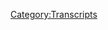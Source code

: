 {{Transcript
    | title         = [[13: February 14, 2017]]
    | caption       = [https://knowledgefight.libsyn.com/knowledge-fight-feb-14-2017 Listen to this episode on Libsyn]
    | episodeNumber = [[13: February 14, 2017|13]]
    | length        = 02:31:52
}}

{{MessageBox
    | header     = Warning: Bot Generated Content
    | text       = This transcript was automatically generated by transcription software and likely contains many mistakes and misattributions. Please check the audio for definitive quotes, attribution, and context.
    | image      = N3yvass4myg91.webp
    | imagewidth = 50px
    | id         = warning
}}

{{TranscriptBlock
    | name      = Alex Jones
    | timestamp = 00:00:00.000
    | text      = Andy in Kansas, you're on the air. Thanks for holding. So Alex, I'm a first time caller. I'm
}}

{{TranscriptBlock
    | name      = Dan
    | timestamp = 00:00:05.000
    | text      = a huge fan. I love your work. Hey, welcome back to knowledge fight. I am Dan.
}}

{{TranscriptBlock
    | name      = Jordan
    | timestamp = 00:00:10.000
    | text      = I'm Jordan.
}}

{{TranscriptBlock
    | name      = Dan
    | timestamp = 00:00:11.000
    | text      = This is a podcast where he and I have watched way too much Infowars and Alex Jones and I sit down over a nice glass of wine with my friend Jordan.
}}

{{TranscriptBlock
    | name      = Jordan
    | timestamp = 00:00:21.000
    | text      = Who giggles like a fucking maniac. Every time Alex Jones speaks he
}}

{{TranscriptBlock
    | name      = Dan
    | timestamp = 00:00:25.000
    | text      = is not talking about you know, today. Well,
}}

{{TranscriptBlock
    | name      = Jordan
    | timestamp = 00:00:29.000
    | text      = eventually I will be
}}

{{TranscriptBlock
    | name      = Dan
    | timestamp = 00:00:32.000
    | text      = thinking about this. I know that in our early episodes, you speculated that we would find an understanding of Alex, you'd start to empathize with him. Yes, I've got to be honest. I'm starting to hate him. I used to be sort of amused or curious. Yeah, I think I hate
}}

{{TranscriptBlock
    | name      = Jordan
    | timestamp = 00:00:49.000
    | text      = him. i Oh, oh, boy. I my feelings about him are so very complicated. Sure. There's there's a raw physical attraction.
}}

{{TranscriptBlock
    | name      = Dan
    | timestamp = 00:00:58.000
    | text      = There's no doubt about it. It's Super Male Vitality.
}}

{{TranscriptBlock
    | name      = Jordan
    | timestamp = 00:01:00.000
    | text      = Yeah, exactly. What Whoa, you got way too excited about what just happened.
}}

{{TranscriptBlock
    | name      = Dan
    | timestamp = 00:01:05.000
    | text      = I don't have a clip of this. But Wars has a new product out. Oh, shit. It's called caveman.
}}

{{TranscriptBlock
    | name      = Jordan
    | timestamp = 00:01:11.000
    | text      = No.
}}

{{TranscriptBlock
    | name      = Dan
    | timestamp = 00:01:12.000
    | text      = Yeah, no, yeah. You know what it is?
}}

{{TranscriptBlock
    | name      = Jordan
    | timestamp = 00:01:15.000
    | text      = I just hope it's a big slab of me.
}}

{{TranscriptBlock
    | name      = Dan
    | timestamp = 00:01:18.000
    | text      = No better ground up bones
}}

{{TranscriptBlock
    | name      = Jordan
    | timestamp = 00:01:25.000
    | text      = of an actual caveman. I don't know, they break into the Chicago Museum.
}}

{{TranscriptBlock
    | name      = Dan
    | timestamp = 00:01:30.000
    | text      = I'll be honest, I wasn't fully listening to the commercial. But he was explaining how like animals will go after bones first because they want to get the marrow right and all the stuff around the
}}

{{TranscriptBlock
    | name      = Jordan
    | timestamp = 00:01:40.000
    | text      = thumb. I'm on board so far. So they take the hammer, drop,
}}

{{TranscriptBlock
    | name      = Dan
    | timestamp = 00:01:44.000
    | text      = take bones, or they grind them up, and they put it in a pill and they sell it to you. What's I don't know. I think
}}

{{TranscriptBlock
    | name      = Jordan
    | timestamp = 00:01:51.000
    | text      = that makes the least sense of anything I've ever heard. I think that's what the product is. That is that is legit. The best way for a serial killer to disseminate a body right absolutely can't catch a serial killer who's grinding up people into and I don't
}}

{{TranscriptBlock
    | name      = Dan
    | timestamp = 00:02:09.000
    | text      = know if the FDA is gonna get involved.
}}

{{TranscriptBlock
    | name      = Jordan
    | timestamp = 00:02:12.000
    | text      = I'm not sure but Well, I mean with the lacs protection laws for vitamins, sure they're good.
}}

{{TranscriptBlock
    | name      = Dan
    | timestamp = 00:02:18.000
    | text      = But look that was just announced on Wednesdays show so this is breaking. This is this is huge. We'll learn more as time goes on. Jordan today the reason that we had to do we got to do this episode. I know we had an episode come out yesterday about John Rappaport. Mental health scare of the world and how our college campuses are bah bah, bah, bah, bah right Johnny wraps but it was important in the bushes felt like a Batman Yep. Lurking like lurking like a Batman lurking. But we had to get back together and record another episode because in the time between when we recorded the Rappaport episode and dropped. Mike Flynn, General Flynn That's right. Resigned finally stepped down. And we know one of the fastest in history which is just beautiful. Yeah. So fast.
}}

{{TranscriptBlock
    | name      = Jordan
    | timestamp = 00:03:08.000
    | text      = We're living we're living in perfectly normal times. That's what's happening right there.
}}

{{TranscriptBlock
    | name      = Dan
    | timestamp = 00:03:12.000
    | text      = Yeah. But we knew that Alex was gonna have a response to it. We knew that he was going to he loves General Flynn.
}}

{{TranscriptBlock
    | name      = Jordan
    | timestamp = 00:03:19.000
    | text      = Yeah, I was gonna say General Flynn has been on board since the very beginning. So I'm assuming
}}

{{TranscriptBlock
    | name      = Dan
    | timestamp = 00:03:23.000
    | text      = wars links. Like he's he like the two of them even. I'm certain that Alex has talked to him. I'm certain Yeah. have had conversations. I agree. And unlike
}}

{{TranscriptBlock
    | name      = Jordan
    | timestamp = 00:03:34.000
    | text      = Where else is Flynn gonna get his fucking Super Male Vitality from or grind up bones? Yeah. He had well hold on Flynn has his own supply of ground up bonus need not need anybody else's ground up bones.
}}

{{TranscriptBlock
    | name      = Dan
    | timestamp = 00:03:47.000
    | text      = But so it was like we're,
}}

{{TranscriptBlock
    | name      = Jordan
    | timestamp = 00:03:51.000
    | text      = look he retired. Yes, quote, unquote, retired ignominy.
}}

{{TranscriptBlock
    | name      = Dan
    | timestamp = 00:03:55.000
    | text      = He decided to go start a farm or something like that. And we'll look at his future career
}}

{{TranscriptBlock
    | name      = Jordan
    | timestamp = 00:04:00.000
    | text      = all retired general goes Yeah, awesome. Yeah.
}}

{{TranscriptBlock
    | name      = Dan
    | timestamp = 00:04:03.000
    | text      = The the I lost my train of thought, but we knew that Alex was going to be like losing it, right. Oh, this was my thought. Okay, last week. Alex, all he was talking about is like I got inside information, rights. Priebus, who he calls Ryan's prevous is going down. He's a snake in the grass previous and Butthead. He keeps saying that Priebus is the one who's leaking that like Trump is wandering around in his bathrobe, like that. He's trying to embarrass the president because he's a Paul Ryan acolyte, who is actually funded by George Soros.
}}

{{TranscriptBlock
    | name      = Jordan
    | timestamp = 00:04:41.000
    | text      = Wow. Yep. That is some Complex, deep state shit, right.
}}

{{TranscriptBlock
    | name      = Dan
    | timestamp = 00:04:45.000
    | text      = It's amazing. So for the whole last week, he's been like Priebus is going down. Priebus is going down. I'm gonna break it for you on Monday. Then on Mondays like today and tomorrow, we're gonna get into the leakers Tuesday, fuckin Flynn is out but yeah, pre It's still there. Yeah.
}}

{{TranscriptBlock
    | name      = Jordan
    | timestamp = 00:05:01.000
    | text      = When he told me he had to have defended Flynn and been like, he will stay in the office, right? What do you mean? I mean before because that was happening all over the place where, you know, the day before Flynn resigned or people were being like, Nah, he's still gonna stay in there. This is this is completely unstable. It's all it's all fake news and yada yada.
}}

{{TranscriptBlock
    | name      = Dan
    | timestamp = 00:05:25.000
    | text      = Yeah, I don't know. Because anything that's negative, Alex doesn't talk about, oh, he doesn't talk about it at all when there's inconvenient stuff. He just doesn't talk about like, he'll talk about the leaks and the inside sources that he has. Yeah, when there's a source that's probably telling him like two days three days ahead of time like Evelyn's probably out. He's not going to talk about that on the air. Really? So he's not going to talk about it at all. No, because it busts his narrative.
}}

{{TranscriptBlock
    | name      = Jordan
    | timestamp = 00:05:48.000
    | text      = That's it well, but his narrative is now doesn't actually have
}}

{{TranscriptBlock
    | name      = Dan
    | timestamp = 00:05:52.000
    | text      = sources Yeah, no kid we've established that most of this stuff comes from callers Yeah. And from people who direct message Paul Joseph Watson on Twitter, right as as evidence concrete examples of that.
}}

{{TranscriptBlock
    | name      = Jordan
    | timestamp = 00:06:04.000
    | text      = I you know, I can still However, imagine late night phone calls from Trump, to Alex Jones. Just like, I thought I was gonna get more people support. Dude, I'm so sorry. Dude.
}}

{{TranscriptBlock
    | name      = Dan
    | timestamp = 00:06:17.000
    | text      = I thought they liked me, Alex. Alex, why don't
}}

{{TranscriptBlock
    | name      = Jordan
    | timestamp = 00:06:19.000
    | text      = they like me anymore?
}}

{{TranscriptBlock
    | name      = Dan
    | timestamp = 00:06:21.000
    | text      = Hey, I don't know but I got some ground up bone pills. If you want to take them make you feel great.
}}

{{TranscriptBlock
    | name      = Jordan
    | timestamp = 00:06:26.000
    | text      = I don't need your ground up bone pills. You know I have my own. You don't know
}}

{{TranscriptBlock
    | name      = Dan
    | timestamp = 00:06:30.000
    | text      = what you got until you don't have you know what I'm getting at. Anyway,
}}

{{TranscriptBlock
    | name      = Jordan
    | timestamp = 00:06:34.000
    | text      = you don't have bones.
}}

{{TranscriptBlock
    | name      = Dan
    | timestamp = 00:06:35.000
    | text      = I tuned in on Tuesday right find out what the skinny was? Yes. And let me tell you what I found the plenty what Okay, now Alex Jones went on air before his broadcast because he needed to make an emergency fuckin signal Bat Signal flying what he put out in emergency broadcast for his for our show. Okay, he put out a 40 minute clip.
}}

{{TranscriptBlock
    | name      = Jordan
    | timestamp = 00:07:06.000
    | text      = But where did it air did it air on
}}

{{TranscriptBlock
    | name      = Dan
    | timestamp = 00:07:08.000
    | text      = infowars.com? My friend no way and on their YouTube channel. And it's what we're mostly going to be dealing with? Is this
}}

{{TranscriptBlock
    | name      = Jordan
    | timestamp = 00:07:18.000
    | text      = before emergency broadcast, and
}}

{{TranscriptBlock
    | name      = Dan
    | timestamp = 00:07:21.000
    | text      = here's why I'm gonna Is it a drill? It is not. It's not a drill. Not Jade Hill.
}}

{{TranscriptBlock
    | name      = Jordan
    | timestamp = 00:07:25.000
    | text      = This is an emergency broadcast. Yeah.
}}

{{TranscriptBlock
    | name      = Dan
    | timestamp = 00:07:27.000
    | text      = The reason that we're gonna cover this more than the actual episode itself is because the actual episode is super repetitive. Right? And he's just hitting talking points over and over and over again. Yeah, and it's not that entertaining.
}}

{{TranscriptBlock
    | name      = Jordan
    | timestamp = 00:07:41.000
    | text      = That's the but that's how you fight a scandal. There's you just just hammer this repetitive with your
}}

{{TranscriptBlock
    | name      = Dan
    | timestamp = 00:07:47.000
    | text      = heels in the mud. Yeah, exactly. In this in,
}}

{{TranscriptBlock
    | name      = Jordan
    | timestamp = 00:07:51.000
    | text      = put your put your head underground and just go Oh, la la la la la la la la.
}}

{{TranscriptBlock
    | name      = Dan
    | timestamp = 00:07:55.000
    | text      = Yeah. Yeah. So he does that on his show for Tuesday and really Wednesday. Okay. There has not been a whole lot of substance. But in this clip, there's emergency broadcast that just went out to the faithfuls on his on his own network. Yeah. As opposed to being broadcast on all the radio stations in bumfuck. Virginia, right or whatever. Then here, he gets weird.
}}

{{TranscriptBlock
    | name      = Jordan
    | timestamp = 00:08:20.000
    | text      = Oh, no. So this is pure concentrated Alex Jones bullshit.
}}

{{TranscriptBlock
    | name      = Dan
    | timestamp = 00:08:24.000
    | text      = It is worth it. Okay. So that's what we're going to be talking excellence. Here's his first clip. This is how he decides to open the broadcast and get to the central thing we should all be afraid about.
}}

{{TranscriptBlock
    | name      = Alex Jones
    | timestamp = 00:08:34.000
    | text      = It's Tuesday, February 14 2017. And I'm about to go live without syndicated radio slash TV broadcasts in about an hour and eight minutes. Stewart weaned info wars.com forward slash show. But I had to come in early. To break down.
}}

{{TranscriptBlock
    | name      = Dan
    | timestamp = 00:08:57.000
    | text      = I want to say really quick, too. I didn't lengthen any of these pauses. I didn't use natural rhythms how he wants to get this emergency message right
}}

{{TranscriptBlock
    | name      = Jordan
    | timestamp = 00:09:08.000
    | text      = as as slowly as possible. Yeah. The clip has started again, by the way.
}}

{{TranscriptBlock
    | name      = Alex Jones
    | timestamp = 00:09:17.000
    | text      = Some absolute Oh, that Oh, information. The reason this is so important is that I have studied the deep state for 30 years. Been politically active for 25 years, you know, but on Arabic 21 years, I've really studied the deep set date. I've written books on and made films a lot. If you go back and read those books and watch those films made 1516 1718 20 years ago, it's like prescient, it all came true. Well, I wasn't pressing the globalist laid out their plan. They have the Grammys and the enemies and like TV shows that are for the general public. That is dumbed down disinformation, but the cream certain publications like foreign affairs put out by the Washington Post. And basically a mirror of the Council on Foreign Relations, foreign affairs, quarterly publication or BI monthly publication. They actually tell you what they're doing. And in two different articles in foreign affairs that came out yesterday, they basically said the establishment is just looking at killing Trump. Now, this isn't some Hollywood producer saying it. This is some singer or Hollywood person saying it No. This is
}}

{{TranscriptBlock
    | name      = Jordan
    | timestamp = 00:10:42.000
    | text      = Jesus, our Lord and the establishment. Oh, damn, it
}}

{{TranscriptBlock
    | name      = Alex Jones
    | timestamp = 00:10:48.000
    | text      = is a total threat to Trump roll over to your dead.
}}

{{TranscriptBlock
    | name      = Dan
    | timestamp = 00:10:51.000
    | text      = So here is where we finally understand one of the things that's been plaguing us for a really long time. What the fuck is he talking about when he talks about white papers? Yes,
}}

{{TranscriptBlock
    | name      = Jordan
    | timestamp = 00:11:02.000
    | text      = that is exactly what I assumed it was like you assumed everyone knew. I assumed everybody knew. Yeah. So I didn't want to be the one to ask because, like, I would just assume like newspapers, like what's part of it? What's red and black and the white papers? I think that's, I think that's that all
}}

{{TranscriptBlock
    | name      = Dan
    | timestamp = 00:11:22.000
    | text      = the funny papers and you got the white. You got that? Yeah.
}}

{{TranscriptBlock
    | name      = Jordan
    | timestamp = 00:11:24.000
    | text      = And in both of them, the globalists are speaking to us
}}

{{TranscriptBlock
    | name      = Dan
    | timestamp = 00:11:28.000
    | text      = and do you ever read? Heathcliff? No, but I feel for the Illuminati Foxtrots Heathcliff lived in a fucking dumpster? Not enough. So he lived in a like a junkyard. Oh, he was a junkyard cat. Oh, that's an agenda 21 future right?
}}

{{TranscriptBlock
    | name      = Jordan
    | timestamp = 00:11:45.000
    | text      = Well, and that's what Obama was trying to do is move us all and our cats into the junk. If you're trying
}}

{{TranscriptBlock
    | name      = Dan
    | timestamp = 00:11:51.000
    | text      = to make my cat saline eat cat bones. I'm gonna grind them up first. So the papers are part of it. And I'm not saying that whenever he says white papers, what he's talking about is this. But one of the things he is referring to is he says Foreign Affairs, the journal he's actually talking about is called foreign policy. Right. And it's about foreign
}}

{{TranscriptBlock
    | name      = Jordan
    | timestamp = 00:12:14.000
    | text      = policy. I know that one. Yeah, I know that one exists. The other one that he mentioned foreign affairs by the Washington Post. Yeah. Wait, oh, that was
}}

{{TranscriptBlock
    | name      = Dan
    | timestamp = 00:12:21.000
    | text      = by the Washington, man. No, he's not that he corrects himself later. He's talking about foreign policy and all that is, is a little bit of a denser news site. Yeah, it's not. I but it's where I observe on Foreign Relations puts out what they're gonna do. Like, it's where they get their dirt out.
}}

{{TranscriptBlock
    | name      = Jordan
    | timestamp = 00:12:41.000
    | text      = But did they say they were gonna kill Trump?
}}

{{TranscriptBlock
    | name      = Dan
    | timestamp = 00:12:43.000
    | text      = Nope. But we're gonna get to it.
}}

{{TranscriptBlock
    | name      = Jordan
    | timestamp = 00:12:46.000
    | text      = How do you get to say, how do you get to say that? Like, they, they, they put it out in public, they just do it. We're good. They're there. And they're, and what they're saying is they're gonna kill Trump. Well,
}}

{{TranscriptBlock
    | name      = Dan
    | timestamp = 00:12:59.000
    | text      = here, here's where where is he
}}

{{TranscriptBlock
    | name      = Jordan
    | timestamp = 00:13:00.000
    | text      = being literal or figurative?
}}

{{TranscriptBlock
    | name      = Dan
    | timestamp = 00:13:02.000
    | text      = I think he's being literal. I think he's being literal. Here are the two conclusions that I've had to come to. And you know, how is saying I hate him at the beginning of the show. Yes, I have to temper that with again, a little bit of pity deep seated.
}}

{{TranscriptBlock
    | name      = Jordan
    | timestamp = 00:13:14.000
    | text      = Pity Manimal love. Okay, all right, because
}}

{{TranscriptBlock
    | name      = Dan
    | timestamp = 00:13:20.000
    | text      = I think that he, he lacks the ability to comprehend what he's reading sometimes.
}}

{{TranscriptBlock
    | name      = Jordan
    | timestamp = 00:13:26.000
    | text      = Oh, because oh, boy, that gets us again. That gets us back to the stupid evil. He's continuing.
}}

{{TranscriptBlock
    | name      = Dan
    | timestamp = 00:13:34.000
    | text      = He's either completely lying about the sources he's citing, right doesn't understand what they're saying. Or there's a third possibility that I think is more likely. Okay. He might have a slight paranoid schizophrenia.
}}

{{TranscriptBlock
    | name      = Jordan
    | timestamp = 00:13:49.000
    | text      = Ooo.
}}

{{TranscriptBlock
    | name      = Dan
    | timestamp = 00:13:52.000
    | text      = Diagnose somebody. That's a really good question. Throughout the course of this episode, we're going to start to see him reading a ton of things into stuff that just literally isn't there. Holy shit. So the foreign policy article that he's citing, first of all, doesn't say in any way suggest that people should kill Trump
}}

{{TranscriptBlock
    | name      = Jordan
    | timestamp = 00:14:11.000
    | text      = know that I that's probably a prosecutable offense. Right. Yeah. It I would say putting it in a major publication that you want to kill Trump.
}}

{{TranscriptBlock
    | name      = Dan
    | timestamp = 00:14:21.000
    | text      = It also doesn't say any of the things that he later says it says, but also the idea that there is a magazine called foreign policy that for 20 years, or however long it's been out in existence. Yeah, it's been putting the Illuminati his playbook out there into the public. And for 20 years Alex
}}

{{TranscriptBlock
    | name      = Jordan
    | timestamp = 00:14:41.000
    | text      = Jones has been on the air yelling 30 years 20 years on the air. He's been 20 years on the but he's been on to it for 30 years. Yeah. How old is he?
}}

{{TranscriptBlock
    | name      = Dan
    | timestamp = 00:14:51.000
    | text      = He's like 42 or 40. So
}}

{{TranscriptBlock
    | name      = Jordan
    | timestamp = 00:14:53.000
    | text      = yeah, so since since the mid let's just call it the moment he except hippie, he was so afraid of pubic hair. He immediately went directly to foreign policy.com.
}}

{{TranscriptBlock
    | name      = Dan
    | timestamp = 00:15:07.000
    | text      = Well, if you if you listen to him tell stories about his childhood. I think his dad might have had some of that paranoia and him to
}}

{{TranscriptBlock
    | name      = Jordan
    | timestamp = 00:15:13.000
    | text      = really? Yeah. Oh, no, I don't know. Because Because even if we go back to our y2k episode, yeah, he was super paranoid that was full on lunacy. Right? I was, you have to you have to have had like you would have had a psychotic break? I think he is. Right now. I think we're finally watching the full on break from reality.
}}

{{TranscriptBlock
    | name      = Dan
    | timestamp = 00:15:36.000
    | text      = I think as more reality starts to seep in and more people like Flynn end up getting indicted because Flynn very well might be going to prison he should he should. There's strong indications he's straight up lied to the FBI.
}}

{{TranscriptBlock
    | name      = Jordan
    | timestamp = 00:15:51.000
    | text      = Now there's there's indications they're not strong indications, their actual, factual we
}}

{{TranscriptBlock
    | name      = Dan
    | timestamp = 00:15:57.000
    | text      = can say that from information that we have heard from sources we've decided to trust in the media.
}}

{{TranscriptBlock
    | name      = Jordan
    | timestamp = 00:16:04.000
    | text      = You know what, that's a really good point. Because a lot of information the a lot of a lot of the information that we are relying on is released by the intelligence community, globalist and they are and have never been trustworthy.
}}

{{TranscriptBlock
    | name      = Dan
    | timestamp = 00:16:18.000
    | text      = You have to take things with a grain of salt. Yeah. It doesn't look good.
}}

{{TranscriptBlock
    | name      = Jordan
    | timestamp = 00:16:22.000
    | text      = The Ades it does have that ring of because Trump and Flynn talk shit about the intelligence community that
}}

{{TranscriptBlock
    | name      = Dan
    | timestamp = 00:16:28.000
    | text      = they're like, Okay, goes back to the code of the street talk shit get hit.
}}

{{TranscriptBlock
    | name      = Jordan
    | timestamp = 00:16:31.000
    | text      = Yeah, and then that, but that also makes you think about all of the shit that Barack did. That seems so out of character for what he really like believed like what you would what you would imagine he did, maybe, you know, he seems like a guy with compassion and who you know, wouldn't want to go crazy town on whistleblowers and Yemen, you know, all of those things. So you start to see all of this shit come out and how quickly these guys are being destroyed. And you're like, wonder what they had on Barak. Hmm, because I bet they had something.
}}

{{TranscriptBlock
    | name      = Dan
    | timestamp = 00:17:04.000
    | text      = Yeah, but he his Frank Marshall Davis was his dad. That's true. Mom was a CIA pornographers. True. He was made in a test tube Altrusa gay gentleman and a crack addict who as a transgendered wife, right? These are all theories what Alex has pitched?
}}

{{TranscriptBlock
    | name      = Jordan
    | timestamp = 00:17:19.000
    | text      = What if he just really was a secret Muslim?
}}

{{TranscriptBlock
    | name      = Dan
    | timestamp = 00:17:23.000
    | text      = That's it. That's it. Remember how pissed off people were when he smoked weed? Yeah.
}}

{{TranscriptBlock
    | name      = Jordan
    | timestamp = 00:17:28.000
    | text      = But God though, remember, remember when we were mad at smoking? Remember when we were mad at smoking instead of like treason anyway,
}}

{{TranscriptBlock
    | name      = Dan
    | timestamp = 00:17:37.000
    | text      = Were those the days speaking of that, like treason, somehow we became
}}

{{TranscriptBlock
    | name      = Jordan
    | timestamp = 00:17:40.000
    | text      = Archie Bunker here, just in the occupied Illinois bunker
}}

{{TranscriptBlock
    | name      = Dan
    | timestamp = 00:17:46.000
    | text      = drinking boons
}}

{{TranscriptBlock
    | name      = Jordan
    | timestamp = 00:17:49.000
    | text      = because we don't deserve nice things.
}}

{{TranscriptBlock
    | name      = Dan
    | timestamp = 00:17:50.000
    | text      = So so this next clip, he gets into the situation with Flynn and his interpretation of it, and when he's done, we can see if we agree. All right, now I'm
}}

{{TranscriptBlock
    | name      = Alex Jones
    | timestamp = 00:17:59.000
    | text      = gonna get into General Flynn. But of course, ladies and gentlemen, his resignation is only going to put blood in the water. Now, true CNN Flynn's resignation doesn't in controversy surrounding White House, General Flynn led the movement with other military leaders to say no to backing al Qaeda, and then ISIS and Al Jazeera in Syria in the killing of hundreds of 1000s of people. It was a great moral moment for our military and our intelligence agencies, they finally hit bottom and decided to not follow criminal orders that they've been following for decades follow. A real come to Jesus moment. And so Trump knows about all this brought and Flynn, they've released the communique is that Flynn's supposedly made which we're not secret? He's the national security adviser in waiting of the elected president. At that time, December 15. Who was the president elect, setting up down the Presidential leaders working around the clock for the new agenda against the little they've released the CIA State Department, you know, transcripts of what was said the Russian ambassador who he's supposed to talk to, that's what the President's National Security Adviser does not the sanctions with you but you know, the President wants to open things up and wants to have a clean slate. So that's he repeated what Trump had said at press conferences and tweets, he said the President's policy, the president can meet with the Russians. The President can sign treaties. Then we see him Congress ratifies the president, we elected him he's not a goddamn Russian spy when he talks to the Russians.
}}

{{TranscriptBlock
    | name      = Jordan
    | timestamp = 00:19:31.000
    | text      = That sounds like exactly what a Russian spy
}}

{{TranscriptBlock
    | name      = Dan
    | timestamp = 00:19:33.000
    | text      = would say. But he's also conflating with the truth like well, you can't You're not president until you're president and you're so that's that still so intermediaries citizens tell you're in office if they're sworn in to their position? Yeah, he's a private citizen talking to the Russian ambassador and Alex just straight up lied. Yeah, he did. Just straight up lie said that the communicators have been released. They haven't as of this recording, they absolutely haven't know, but from sources who have listened to them, they all say that he was very explicit talking about sanctions. One source even said, It is impossible that he wouldn't remember talking about it. The entire phone call was about oh man, this second fly is that someone was tapping Flynn's phone and spying on him. They were tapping the Russians phones.
}}

{{TranscriptBlock
    | name      = Jordan
    | timestamp = 00:20:24.000
    | text      = No, I actually know they actually have always monitored those. That's that's the thing that came out that I think was under under reported to the Russians, but they're not when they're listening to us. They're listening to the American communication.
}}

{{TranscriptBlock
    | name      = Dan
    | timestamp = 00:20:41.000
    | text      = So listen to this podcast. That would be interesting for some ratings.
}}

{{TranscriptBlock
    | name      = Jordan
    | timestamp = 00:20:45.000
    | text      = We're big in the we're big at the CIA spy start listening. That's a download. That is a download. That's right. That's right. I'm sorry, I interrupted them. No, they are they are listening to American communicators as well. Right. You have to because
}}

{{TranscriptBlock
    | name      = Dan
    | timestamp = 00:21:00.000
    | text      = because but that's not necessary. That doesn't necessarily have to be true that it was some sneaky spying on Flynn thing. No, very plausible that they were spying on these Russian?
}}

{{TranscriptBlock
    | name      = Jordan
    | timestamp = 00:21:09.000
    | text      = Well, it was it's more plausible that they just collected all of those, like the stories that you read, are they they heard they they saw that Russia wasn't retaliating, which seems so out of character for them. And they were surprised they were surprised by that to the point where they were just like, oh, well, let's just go dig back through this length of time to see what may have been I was communicating with the Russian Exactly. And that's whenever they caught up on those tapes on those communicates. Now, the interesting thing about I
}}

{{TranscriptBlock
    | name      = Dan
    | timestamp = 00:21:41.000
    | text      = don't think that's the case. You don't think so? I think they were listening in real time. No, that's my that's how I imagined it. Now
}}

{{TranscriptBlock
    | name      = Jordan
    | timestamp = 00:21:48.000
    | text      = they were not listening and reel to reel your your Yeah, I was gonna say you're you're talking about a Cold War spy movie, right? They're
}}

{{TranscriptBlock
    | name      = Dan
    | timestamp = 00:21:55.000
    | text      = like FBI agents, and they're like, keep them on the phone.
}}

{{TranscriptBlock
    | name      = Jordan
    | timestamp = 00:21:59.000
    | text      = We need to have them on the phone for 60 seconds. Otherwise, we won't get a trace. Because location.
}}

{{TranscriptBlock
    | name      = Dan
    | timestamp = 00:22:03.000
    | text      = Exactly. That's kind of where, Okay, you're right. I my fantasy is more fun.
}}

{{TranscriptBlock
    | name      = Jordan
    | timestamp = 00:22:09.000
    | text      = It is more fun. It's way more probably. And I wish we still lived in that world. Ya know, what was the Logan Act? They were like, the more you read about it, the more that like, Oh, this is obscure, and nobody has been prosecuted
}}

{{TranscriptBlock
    | name      = Dan
    | timestamp = 00:22:22.000
    | text      = on it. It was one guy right? Yeah. 1790 something.
}}

{{TranscriptBlock
    | name      = Jordan
    | timestamp = 00:22:25.000
    | text      = I'm gonna assume it was Logan. Yeah. The new movie coming out.
}}

{{TranscriptBlock
    | name      = Dan
    | timestamp = 00:22:31.000
    | text      = We got to prosecute that boy put it to bed. But
}}

{{TranscriptBlock
    | name      = Jordan
    | timestamp = 00:22:33.000
    | text      = But I can't I can't believe that it's never happened in that length of time. Sure. It has to have there has to have been those civilians that have gone outside of the government and negotiated some shit. Almost certainly, I don't think anybody could have imagined it would be this. utterly and completely blatant. It's pretty, like all of the laws they're breaking are ones that people don't even think about, because it seems so stupid to break those laws the way that they're doing it and brazenly
}}

{{TranscriptBlock
    | name      = Dan
    | timestamp = 00:23:05.000
    | text      = brazenly and the fact that the phone calls line up with when Trump was like very smart of Vladimir Putin. Italia. Yeah,
}}

{{TranscriptBlock
    | name      = Jordan
    | timestamp = 00:23:13.000
    | text      = there's no way there's no way Trump doesn't know about this incredible. Anybody who anybody who insinuates that Trump doesn't know about it is fucking dumb at this point.
}}

{{TranscriptBlock
    | name      = Dan
    | timestamp = 00:23:23.000
    | text      = But I do agree with Alex on one point that is him resigning is going to just put more blood in the water. Absolutely. And if I were Trump, I might have not allowed him to resign. Ooh, man. That's
}}

{{TranscriptBlock
    | name      = Jordan
    | timestamp = 00:23:34.000
    | text      = a really good. That's a really good question. It's kind
}}

{{TranscriptBlock
    | name      = Dan
    | timestamp = 00:23:36.000
    | text      = of showing us a little bit and showing that you're vulnerable. Oh, he's a well, but he is vulnerable. But he doesn't want to give that perception. And he he's not playing a good game. cards here.
}}

{{TranscriptBlock
    | name      = Jordan
    | timestamp = 00:23:48.000
    | text      = Oh, shocker. Somebody who's never had to play this game of cards is bad. There's a lot
}}

{{TranscriptBlock
    | name      = Dan
    | timestamp = 00:23:53.000
    | text      = of hell's going around. Oh, yeah. And someone spying on his? No,
}}

{{TranscriptBlock
    | name      = Jordan
    | timestamp = 00:23:57.000
    | text      = it seems like it seems like they are just they're just waiting, like the Republican Congress is just trying to get through as much bullshit as they can show that a shorter period of time as possible. You know, it's
}}

{{TranscriptBlock
    | name      = Dan
    | timestamp = 00:24:08.000
    | text      = a fire sale.
}}

{{TranscriptBlock
    | name      = Jordan
    | timestamp = 00:24:09.000
    | text      = Exactly. So they're, I mean, we could
}}

{{TranscriptBlock
    | name      = Dan
    | timestamp = 00:24:12.000
    | text      = because I mean, how can we not make it's not not going to happen? How can he not he has to be impeached. And that's just based on what's true. Now. Imagine what will happen within the next month. It's been a month
}}

{{TranscriptBlock
    | name      = Jordan
    | timestamp = 00:24:24.000
    | text      = now and and it is another thing where I do I do absolutely believe that James Comey should be arrested and prosecuted for what he's done.
}}

{{TranscriptBlock
    | name      = Dan
    | timestamp = 00:24:33.000
    | text      = I've heard some interesting theories about him that I can't fully get into just because I don't I couldn't articulate them well, but I've read some interesting write ups that suggest that he might be not as bad to dude is it appears interest I'm not sure about this. And I don't want to vouch for that because all right surface it looks bad. It seems
}}

{{TranscriptBlock
    | name      = Jordan
    | timestamp = 00:24:53.000
    | text      = like he basically ruined America almost by himself. Right. But
}}

{{TranscriptBlock
    | name      = Dan
    | timestamp = 00:24:58.000
    | text      = did you have some theories that I've read it again. This is unsubstantiated, pretty compelling arguments.
}}

{{TranscriptBlock
    | name      = Jordan
    | timestamp = 00:25:04.000
    | text      = The North Carolina 18 year old Russian hacker one. That's it. That's the one. Yeah. I strongly recommend you guys look up the North Carolina Russian hacker who basically like their their theory. The theory is he catfished Anthony Weiner. Yeah, as a as a 16 year old girl. Yeah, that was then the excuse that the FBI needed, because it was a crime to look into his laptop. And that's whenever somebody planted Hillary's emails in there. Well, they had already planted them there. Okay, but But yeah, that was that was the thing. Yeah. Which is, it seems like the most successful Rube Goldberg spy machine there's ever been. Why
}}

{{TranscriptBlock
    | name      = Dan
    | timestamp = 00:25:47.000
    | text      = if you're using aacomas Razor, it's not the it's not super, like, it's not the most believable thing. But there's some pieces of it that kind of, you know, they make you think a little
}}

{{TranscriptBlock
    | name      = Jordan
    | timestamp = 00:25:58.000
    | text      = well, there's that famous quote from that one guy. Yes. You know, you're raising your hand I call on Dan freezin. Lest
}}

{{TranscriptBlock
    | name      = Dan
    | timestamp = 00:26:03.000
    | text      = I end up sounding like Alex himself espousing crazy nonsense. Okay, let me say this. These are interesting ideas, but I don't know if they're true. Well, that's
}}

{{TranscriptBlock
    | name      = Jordan
    | timestamp = 00:26:13.000
    | text      = what I'm saying. There's that old quote where it's like, I won't blame conspiracy. Whenever ignorance and incompetence are your options. Yeah.
}}

{{TranscriptBlock
    | name      = Dan
    | timestamp = 00:26:23.000
    | text      = Speaking of ignorance. Oh boy. Alex wants to tell you, Jordan, me. You want to tell us specifically naming
}}

{{TranscriptBlock
    | name      = Jordan
    | timestamp = 00:26:30.000
    | text      = Yep. Does Jordan Holmes from knowledge fight the podcast? Who are tools of the globalist I would be
}}

{{TranscriptBlock
    | name      = Dan
    | timestamp = 00:26:37.000
    | text      = so mad if you got a shout out?
}}

{{TranscriptBlock
    | name      = Jordan
    | timestamp = 00:26:41.000
    | text      = Well, clearly, because I'm the least dangerous between the two
}}

{{TranscriptBlock
    | name      = Dan
    | timestamp = 00:26:44.000
    | text      = of us every single time he Alex Jones on his show says, I tell you what the problem is. I'm so convinced.
}}

{{TranscriptBlock
    | name      = Jordan
    | timestamp = 00:26:53.000
    | text      = So you're basically as much a narcissist as Trump is at this point. It's just getting close, getting close and
}}

{{TranscriptBlock
    | name      = Dan
    | timestamp = 00:26:59.000
    | text      = the little flickers. So many clips, we got to get to these you about what's really going on in the world. Let's do
}}

{{TranscriptBlock
    | name      = Alex Jones
    | timestamp = 00:27:06.000
    | text      = this. So let me explain what's really going on here. The Machiavellian the globalist think that if you don't think evil and backstabbing and twisted and all about global domination, you're weak minded? No, we can think Machiavelli, we know it's not good for humanity. And humanity has already in so much trouble and already has so many crises that we really need to try to work with people. And watch them very, very closely. Trust but verify and have an open hand and say let's have real data on let's build an infrastructure. Let's build a space program. Let's build advanced technologies. Let's develop life extension, which they've already got. Let's deploy that. Let's watch the space colonies. Let's do it all.
}}

{{TranscriptBlock
    | name      = Jordan
    | timestamp = 00:27:47.000
    | text      = Let's launch the space colonies.
}}

{{TranscriptBlock
    | name      = Alex Jones
    | timestamp = 00:27:49.000
    | text      = That's not a wimpy you know, surely worldview. Oh, you're silly. Everybody's evil. That won't work. Bullshit.
}}

{{TranscriptBlock
    | name      = Jordan
    | timestamp = 00:27:57.000
    | text      = Whoa, he usually doesn't like to use profanity.
}}

{{TranscriptBlock
    | name      = Dan
    | timestamp = 00:28:00.000
    | text      = He's said to swears already. Yeah. And he's not a goddamn Russian spy. Yeah, this is very out of character versus really out of character. But again, it's because it's not these stations. Yeah, but he's really getting he's really getting hammer him. You can see it in his face. He is pissed off. Now granted, there's still a little bit of acting going on or what have you. Right. What's fun about that
}}

{{TranscriptBlock
    | name      = Jordan
    | timestamp = 00:28:21.000
    | text      = clip? This sounds way more genuine than like that bullshit. He just dropped had a lot of heart
}}

{{TranscriptBlock
    | name      = Dan
    | timestamp = 00:28:26.000
    | text      = behind it. It's almost like he couldn't stop it from coming. Yeah. So I think that again, this is why we're talking about this clip as opposed to the regular show. Yeah, it really feels like he means more of the stuff. He's here. This is this sounds very real. So now we're gonna get back to that foreign policy article. Again, he calls it foreign affairs, and he will straighten that out, I promise. Okay, but he wants to talk about that. But he gets kind of sidetracked because he doesn't really know the details about that article.
}}

{{TranscriptBlock
    | name      = Alex Jones
    | timestamp = 00:28:55.000
    | text      = But here's the key. Paul Watson links to the PGA Foreign Affairs particular article I'm talking about there's another one, the criminal is trying to worry about Trump. I'm going to read these articles in entirety on air today it's like almost get distracted by my guest does he have great guests to come up with I may just clean the slate of guests today because I need to read all this because this is from
}}

{{TranscriptBlock
    | name      = Dan
    | timestamp = 00:29:15.000
    | text      = he does not read
}}

{{TranscriptBlock
    | name      = Alex Jones
    | timestamp = 00:29:18.000
    | text      = the mouth of Lucifer they say their foreign affairs which again is only for globalist you know that they put it out only the establishment reads it because they think you're too dumb to go read it. And they're like, Oh, we're battling the war on truth. Get your truth here. But now.
}}

{{TranscriptBlock
    | name      = Dan
    | timestamp = 00:29:38.000
    | text      = So we always come back to this. Whatever he says someone else is doing is what he's doing. Yes, I've come to realize that this idea that he has about the globalist putting all this stuff out and they know that you're too dumb to go read it. That's him talking about his listeners, reading the sources he talks about. Ooh, he's projecting his own feeling of his audience being dumb. I mean, it has to be the articles that he cites contradicts what he's saying. Yeah, consistently. So
}}

{{TranscriptBlock
    | name      = Jordan
    | timestamp = 00:30:07.000
    | text      = he's, ooh, that's a really good. That's a really good point. There's almost anything it's conscious or unconscious. I don't think it's a complete unconscious like that. Like somehow the truth is trying to get out in some way
}}

{{TranscriptBlock
    | name      = Dan
    | timestamp = 00:30:19.000
    | text      = this goes back to I think that the truth about him is one part lie. One part maybe a little bit bigger part paranoia, right. And then a huge part lack of brightsky Well, lack of reading comprehension. Okay, maybe the the, you know, Texas public schools didn't do him a great service. See, now
}}

{{TranscriptBlock
    | name      = Jordan
    | timestamp = 00:30:39.000
    | text      = I want to I want to know more about his personal life to see if there are like, full on paranoid schizophrenic things going on, because that seems really scary to think about.
}}

{{TranscriptBlock
    | name      = Dan
    | timestamp = 00:30:49.000
    | text      = I tried to write I've tried to find biographies about him or anything about his life and to private. There's really not a ton about his early life, but you can find some sources. And actually, there's an episode of a dollop about Jade Helm. Oh, yeah. Where they talk about his early life a little bit. They dug up some sources, okay. And one of the things they talk about is how when he was in high school, he was convinced that people selling drugs to the kids were working. They were like, entrapping kids that worked for the school.
}}

{{TranscriptBlock
    | name      = Jordan
    | timestamp = 00:31:20.000
    | text      = So you really then yeah, when he said 30 years, he really does mean that. Yeah, he's been that guy for like, 30 years. He had
}}

{{TranscriptBlock
    | name      = Dan
    | timestamp = 00:31:26.000
    | text      = those. Well, if you but that's also based on his self reporting of himself when he was younger. True. So if you, right, if you believe him, he did have those paranoid sort of ideations when he was young. Yeah, who cares? Let's
}}

{{TranscriptBlock
    | name      = Jordan
    | timestamp = 00:31:38.000
    | text      = just be foolish it. Yeah. No, I'm just kidding. Now you like the moment you brought that up? I'm kind of concerned. Yeah. Because that changes this show from laughing at a showman to laughing at a mentally ill person who needs help. Well, but
}}

{{TranscriptBlock
    | name      = Dan
    | timestamp = 00:31:52.000
    | text      = the problem is,
}}

{{TranscriptBlock
    | name      = Jordan
    | timestamp = 00:31:54.000
    | text      = he's a great showman.
}}

{{TranscriptBlock
    | name      = Dan
    | timestamp = 00:31:55.000
    | text      = He's a great showman. And his entire premise is anti him getting help. That's true. And he's such a damaging awful part of our culture. That it we we must laugh it Yes, that's true. Even if he's mentally ill. We can't help.
}}

{{TranscriptBlock
    | name      = Jordan
    | timestamp = 00:32:12.000
    | text      = Okay. Now, here is my theory based on what he just said for why the print industry is dying. It's only for globalists. Yeah, there can't be that many of them. No. Why would you publish so many papers? That's only for global Oh, man,
}}

{{TranscriptBlock
    | name      = Dan
    | timestamp = 00:32:26.000
    | text      = we're gonna learn something else about globalists. It's really tragic at the end of this episode, too.
}}

{{TranscriptBlock
    | name      = Jordan
    | timestamp = 00:32:31.000
    | text      = Okay. All right, let's get back into it as this clip,
}}

{{TranscriptBlock
    | name      = Alex Jones
    | timestamp = 00:32:34.000
    | text      = they realize the lies don't work. And so I see this in history only when they're about to execute really horrible devastation. Starting huge wars, you name it, set the new coffin, DC anything. Talking about time to kill Trump. Obama has gotten a bunker. This is in the news, two miles from the White House and his recruiting with sorrows and army for a Bolshevik style revolution.
}}

{{TranscriptBlock
    | name      = Dan
    | timestamp = 00:33:04.000
    | text      = That's not sure what it's not in
}}

{{TranscriptBlock
    | name      = Jordan
    | timestamp = 00:33:05.000
    | text      = the news. What what news would have that on there without
}}

{{TranscriptBlock
    | name      = Dan
    | timestamp = 00:33:09.000
    | text      = there's an article on Breitbart?
}}

{{TranscriptBlock
    | name      = Jordan
    | timestamp = 00:33:11.000
    | text      = Oh, so that is in the news. By the very barest of definitions, that's in the
}}

{{TranscriptBlock
    | name      = Dan
    | timestamp = 00:33:17.000
    | text      = news, a very sensational article on Breitbart that links to an article in The New York Post. And that's the only source on it, and I have pulled it up and read it. There's no real evidence that he's, you know, getting a militarized bunker
}}

{{TranscriptBlock
    | name      = Jordan
    | timestamp = 00:33:32.000
    | text      = and recruiting an army. Well, in the article. He's recruiting an army in the article, constitutional scholar is recruiting an army in the article,
}}

{{TranscriptBlock
    | name      = Dan
    | timestamp = 00:33:40.000
    | text      = the only relevant citations that are made about Obama at all are one hyperlinked clip, or I'm sorry, Link. That is about Obama saying he was heartened by anti Trump protests. And the sentence goes when former President Barack Obama said he was heartened by anti Trump protest. He was sending a message of approval to his troops, troops. Yes, Obama has an army of agitators numbering more than 30,000 who will fight his Republican successor at every turn of his historic presidency already showing a little bit of bias what there's no citation for this 30,000 Number. Shock Troops. Yeah, this is absurd. Propaganda.
}}

{{TranscriptBlock
    | name      = Jordan
    | timestamp = 00:34:21.000
    | text      = Give me an idea of what one the hiring process would be
}}

{{TranscriptBlock
    | name      = Dan
    | timestamp = 00:34:26.000
    | text      = like. Well, they put stuff on the back page. All right. Know what it is all about is that Obama is working with that organization Organizing for Action, which is you know, community organizing.
}}

{{TranscriptBlock
    | name      = Jordan
    | timestamp = 00:34:36.000
    | text      = I like how, like how we're still on Obama is their big Boogeyman. Well, has to be he's he's fucking windsurfing in the middle of nowhere right now. They're like, Oh, he's orchestrating all of these Trump pro 30,000 agitator. Yeah, definitely not the millions and millions of people pissed off about how awful he's being right now. Yeah, Obama and third 1000 people Yeah.
}}

{{TranscriptBlock
    | name      = Dan
    | timestamp = 00:35:01.000
    | text      = So that that that all of them named Hussein that claim that he's working with sorrows and they got this bunker and they got an army of Bolsheviks. That's crazy. It's that's full on crazy. The only way you can take that as truth is if you read the Breitbart article that has no sourcing, yeah, so like, Okay, go ahead and read that it's not it's not news. It's absolutely not verified. It's not sourced.
}}

{{TranscriptBlock
    | name      = Jordan
    | timestamp = 00:35:25.000
    | text      = It is out there in the open, though it is you're just putting it out there in the open a blog, you're basically you're not smart enough to see that that's the only way globalist communicate with each other is on Breitbart News.
}}

{{TranscriptBlock
    | name      = Dan
    | timestamp = 00:35:37.000
    | text      = This isn't even in foreign policy. Like it's it. That's right, it would have to be if that's one of the globalists, right interact Exactly. You know, it's gotta be like, Oh, hey, guys get excited Obama starting this bunker up.
}}

{{TranscriptBlock
    | name      = Jordan
    | timestamp = 00:35:52.000
    | text      = J have a secret foreign policy newspaper that they send out only to each other.
}}

{{TranscriptBlock
    | name      = Dan
    | timestamp = 00:35:59.000
    | text      = Anyway, this clip is mostly about the fear.
}}

{{TranscriptBlock
    | name      = Alex Jones
    | timestamp = 00:36:02.000
    | text      = I woke up I've never here's what's happening right now. You can see it intellectually. You can also feel it there is a there was a coup over America under globalism by stealth, it was a counter coup with Trump. They're launching a counter counter coup right now. And there's, there's incredible things going on right now. This is an amazing time to be alive. Agreed. And I feel sorry for people that don't have the historical gravitas or understanding even know what they're dealing with, or what they're facing or what they're looking at.
}}

{{TranscriptBlock
    | name      = Jordan
    | timestamp = 00:36:31.000
    | text      = I kind of do too.
}}

{{TranscriptBlock
    | name      = Alex Jones
    | timestamp = 00:36:34.000
    | text      = But when they come out in these articles, and they say everything I've said, but from their perspective, it's frightening few things frighten me, but to have this much confirmation of my operation, which came from my analysis and to realize Trump synched up not because he's even listening to me, but because he's he gets it. He's smart. He gets it. You know, this before I was born? No, I know the inside baseball. No, you don't. There's a long fight.
}}

{{TranscriptBlock
    | name      = Jordan
    | timestamp = 00:37:07.000
    | text      = It is. And I look
}}

{{TranscriptBlock
    | name      = Alex Jones
    | timestamp = 00:37:10.000
    | text      = at all the shad dumbed down people that have been made slaves of this and they don't know how hard good people are fighting to try to give them freedom. It's just painful
}}

{{TranscriptBlock
    | name      = Dan
    | timestamp = 00:37:19.000
    | text      = it. I think he's talking about us.
}}

{{TranscriptBlock
    | name      = Jordan
    | timestamp = 00:37:21.000
    | text      = I think he is. It's almost
}}

{{TranscriptBlock
    | name      = Alex Jones
    | timestamp = 00:37:23.000
    | text      = too much to actually handle. It's It's good to see these snakes, though, okay, we're not gonna lie anymore. Trump wants America in the world to be free. Trump wants America to take over the whole global system that we stole, and that America built when he wants this big, super powerful system. Wait, what? And he wants to actually empower humanity, and we're not going to let him and the Russians don't want that either. Because they want their own power. And like they're devilishly talking to the devil and the Russians going, Trump's gonna break all of it. He's gonna bring it all down, join us against Trump. This is some sick stuff, man. This is sick. This is sick. This is the devil talking. It's not even that there's a bunch of like forum last night
}}

{{TranscriptBlock
    | name      = Dan
    | timestamp = 00:38:05.000
    | text      = that he's trying to say.
}}

{{TranscriptBlock
    | name      = Jordan
    | timestamp = 00:38:07.000
    | text      = The article is saying so now he's saying that the Russians are gearing up with the anti Trump people.
}}

{{TranscriptBlock
    | name      = Dan
    | timestamp = 00:38:13.000
    | text      = No, he's saying that the globalists through this foreign policy article are trying to say to the Russians Hey, guys, come on. Come join us. Oh, join our side against Trump. Yeah. Which is where we get in and that's where the counter counter coup is happening. Yes. Because the original counter coup was when the Russians were on his side.
}}

{{TranscriptBlock
    | name      = Jordan
    | timestamp = 00:38:30.000
    | text      = No, no, no, but the no no first clue was your so how many coos are we going through? I'm sorry, this rushing this Russian nesting doll of kudos.
}}

{{TranscriptBlock
    | name      = Dan
    | timestamp = 00:38:40.000
    | text      = Chai calmness,
}}

{{TranscriptBlock
    | name      = Jordan
    | timestamp = 00:38:41.000
    | text      = the good point Good point, my bad, my bad nesting doll of coos. And I'd be C O Z. If you know what I'm gonna
}}

{{TranscriptBlock
    | name      = Dan
    | timestamp = 00:38:50.000
    | text      = get a beer cooler. Chai calm. Cool. Well, we're
}}

{{TranscriptBlock
    | name      = Jordan
    | timestamp = 00:38:54.000
    | text      = gonna get a counter counter counter beer koozie
}}

{{TranscriptBlock
    | name      = Dan
    | timestamp = 00:38:56.000
    | text      = I've got so many great products. Come see them at our knowledge fight store. So no, the coup, the original coup was a soft coup. That was done by Hillary Clinton and George Soros and Bill, Bill Clinton and Barack Obama to get them
}}

{{TranscriptBlock
    | name      = Jordan
    | timestamp = 00:39:14.000
    | text      = to get her the presidency. Yes. Okay. And then a
}}

{{TranscriptBlock
    | name      = Dan
    | timestamp = 00:39:18.000
    | text      = lot America with Jihad ease and what have you and sell us out to the chai calm? Of course, that was the original coup. Okay. And then behind the scenes, there was another soft coup that was done by people who were fed up in the intelligence community's working with Russia. Okay, we don't want to talk about that part about it. But our Alex doesn't let it slip sometimes. The Russians were kind of working on it. So they these great patriots within the intelligence community were the ones who leaked all those emails to WikiLeaks and what have you, and and that was the counter coup.
}}

{{TranscriptBlock
    | name      = Jordan
    | timestamp = 00:39:49.000
    | text      = That's the counter original counter.
}}

{{TranscriptBlock
    | name      = Dan
    | timestamp = 00:39:51.000
    | text      = Now this is the narrative that's spouted by like Roger Stone and Steve magenic. Whenever they come on the show. Yeah, they pitch the counter. coup narrative. Yes. Then the counter counter coup, I suppose, a man the globalists fight back, I don't know, this kind of a counter counter counter counter coup.
}}

{{TranscriptBlock
    | name      = Jordan
    | timestamp = 00:40:11.000
    | text      = I mean, obviously, that's what's coming next. There has to be, oh, man, It's turtles all the way down. That's what it is. If there's a
}}

{{TranscriptBlock
    | name      = Dan
    | timestamp = 00:40:20.000
    | text      = coup, if there's a coup, which I did I reject that argument.
}}

{{TranscriptBlock
    | name      = Jordan
    | timestamp = 00:40:24.000
    | text      = Doesn't there have to be like,
}}

{{TranscriptBlock
    | name      = Dan
    | timestamp = 00:40:26.000
    | text      = I reject even the first coup as an argument. If there's a coup, and you're saying that there's a counter coup,
}}

{{TranscriptBlock
    | name      = Jordan
    | timestamp = 00:40:33.000
    | text      = I've never heard the word coup before this many times in a row. But
}}

{{TranscriptBlock
    | name      = Dan
    | timestamp = 00:40:36.000
    | text      = if there's a counter coup, and you're arguing that you can't then be surprised when there's a counter counter.
}}

{{TranscriptBlock
    | name      = Jordan
    | timestamp = 00:40:43.000
    | text      = That's just just that's just a battle
}}

{{TranscriptBlock
    | name      = Dan
    | timestamp = 00:40:45.000
    | text      = that's just responded. So yeah, there hasn't
}}

{{TranscriptBlock
    | name      = Jordan
    | timestamp = 00:40:49.000
    | text      = been one coup yet. No, we're just on the we're on the road to coup like, like a buddy picture. Bing Crosby. Great.
}}

{{TranscriptBlock
    | name      = Dan
    | timestamp = 00:41:02.000
    | text      = So yeah, that, you know, Alex, first of all takes a lot to get him scared. He's scared, right? Because he's reading way more devilish things into this article that and I want to say very clearly, I've read this article four or five times now. Yeah, I've read it over. And there, you know, there's a couple things that I think you could really seriously misrepresent. I think he does that, of course, but it's not in any way saying the things that he's going to say. And once he starts to get into more of the substance of it all explain and describe what the article is about. But for now, he wants to talk a little bit about the talk a little bit more about the article, okay, not really get into the details yet, because he gets a little bit distracted again, kind of always gets distracted,
}}

{{TranscriptBlock
    | name      = Jordan
    | timestamp = 00:41:46.000
    | text      = which with that, I mean, which dimension is he distracted with 1717. But this is boy, this is where they're metastasizing. That's a counter counter dimension, right?
}}

{{TranscriptBlock
    | name      = Dan
    | timestamp = 00:41:58.000
    | text      = This clip is where he realizes that the name of the article or the journal isn't Foreign Affairs. And he corrects himself right but in doing so ends up having a philosophical discourse with himself about the nature of honesty. That is fucking fantastic.
}}

{{TranscriptBlock
    | name      = Jordan
    | timestamp = 00:42:13.000
    | text      = I can't wait to
}}

{{TranscriptBlock
    | name      = Alex Jones
    | timestamp = 00:42:14.000
    | text      = listen Russian insiders fear Washington establishment will assassinate Trump.
}}

{{TranscriptBlock
    | name      = Dan
    | timestamp = 00:42:19.000
    | text      = He says that as if it's the articles title. It's not. That's the title of the article on Infowars that Paul Joseph Watson wrote, which, which uses the article in foreign policy as a reference but it never says that anywhere inside the article, not once. So when he says the name of the article on Infowars it sounds way worse than the actual article because their propaganda outfit Yeah. Now keep in mind that that is just literally a week lie. Yes. Now we'll get to the honesty treaties.
}}

{{TranscriptBlock
    | name      = Alex Jones
    | timestamp = 00:42:52.000
    | text      = As a foreign affairs, its foreign policy, but it's, I always tell the truth, even when I make a mistake. foreign policy is foreign affairs articles in The Washington Post the public. So it is foreign affairs and CFR but foreign policy that will hit this guy so hard that you like can't even tell lies, even when you're not trying to tell a lie. But your brain takes the information and translates it out true because they admit this is the Council on Foreign Relations. They just don't want that stigma. So they call it foreign policy instead of Foreign Affairs. I'm calling it Foreign Affairs because it is foreign affairs. And I'm not just bragging it's just compare that to the average person who's totally unconscious. And people just everybody's me Like me 100 years ago. And that this is scary, folks. Our spirits are being stolen.
}}

{{TranscriptBlock
    | name      = Jordan
    | timestamp = 00:43:40.000
    | text      = There's a lot that was fucking crazy. Yeah, there's
}}

{{TranscriptBlock
    | name      = Dan
    | timestamp = 00:43:43.000
    | text      = a lot there. That's
}}

{{TranscriptBlock
    | name      = Jordan
    | timestamp = 00:43:45.000
    | text      = go back, play that again, like halfway through. Okay, go back to about halfway through.
}}

{{TranscriptBlock
    | name      = Alex Jones
    | timestamp = 00:43:49.000
    | text      = I so hard that you like can't even tell lies, even when you're not trying to tell a lie. But your brain takes the information and translates it out true, because they admit this is the Council on Foreign Relations. They don't want that stigma. So they call it foreign policy said why here's I'm calling it Foreign Affairs because it is foreign affairs, bragging, it's just compare that to the average person who's totally unconscious. And people just everybody's be like me 100 years ago. He could have just said scary folks, our spirits are being stolen.
}}

{{TranscriptBlock
    | name      = Jordan
    | timestamp = 00:44:17.000
    | text      = All he had to do was say, oops, I made a mistake. 1,000% All he had to do that spiraled into some kind of weird I have to be always right. Even though I made a mistake. What I really did was had a Freudian slip but of the drone,
}}

{{TranscriptBlock
    | name      = Dan
    | timestamp = 00:44:35.000
    | text      = which like at the beginning when I was saying that he says it's foreign affairs, but it's actually foreign policy. I wasn't saying that to come down on him. I was just saying that in the interest of being fully informational.
}}

{{TranscriptBlock
    | name      = Jordan
    | timestamp = 00:44:46.000
    | text      = And now you can come down on him because that
}}

{{TranscriptBlock
    | name      = Dan
    | timestamp = 00:44:49.000
    | text      = I would never come down on him for that. I mean, on our last episode, two episodes back I said fucking Nigel McGuinness 20 times when it was Gavin McInnes, right? I just had no idea. I don't remember his name. Oh, fuck about a guy who defends blackface
}}

{{TranscriptBlock
    | name      = Jordan
    | timestamp = 00:45:01.000
    | text      = Hey, do you know what you just did? Right there? You admitted you made a mistake and then we're gonna move on.
}}

{{TranscriptBlock
    | name      = Dan
    | timestamp = 00:45:05.000
    | text      = I did. Nobody judges me super easy to make a slip of the tongue. Exactly. He couldn't easily done that. He could have just said that. You know what I was being truthful even when I wasn't because Nigel McGuinness is a pro wrestler. I don't that is what fucking crazy 100 years ago, everyone used to be like me, was he there?
}}

{{TranscriptBlock
    | name      = Jordan
    | timestamp = 00:45:21.000
    | text      = Also, what is what does that mean? Wait, wait 100 years ago, everybody used to be like him? What does that mean? I don't know.
}}

{{TranscriptBlock
    | name      = Dan
    | timestamp = 00:45:27.000
    | text      = But you might know that because of ancestral memories. Oh, you live on through your descendants.
}}

{{TranscriptBlock
    | name      = Jordan
    | timestamp = 00:45:35.000
    | text      = If there is like if we if he really does have a narrative through line throughout everything he believes in such a way as like, if you just see the whole picture, like if we, if we Yeah, if we Zodiac Killer, the guy searching for the job and we have the pins and we use the string to tie him up together. That's kind of does make sense. That would be amazing.
}}

{{TranscriptBlock
    | name      = Dan
    | timestamp = 00:45:59.000
    | text      = I'm gonna take down those pictures on the wall behind you. We're gonna straight up just turn this into one and
}}

{{TranscriptBlock
    | name      = Jordan
    | timestamp = 00:46:05.000
    | text      = then you're gonna leave them down forever, like our friend John Rappaport.
}}

{{TranscriptBlock
    | name      = Dan
    | timestamp = 00:46:10.000
    | text      = And then I'm just gonna start peeing and all these empty wine bottles. Never, never leave my room.
}}

{{TranscriptBlock
    | name      = Jordan
    | timestamp = 00:46:15.000
    | text      = And that's how Trump dies. So here he gets ammonia. A
}}

{{TranscriptBlock
    | name      = Dan
    | timestamp = 00:46:18.000
    | text      = few he finally gets into a little bit more about the article, but still doesn't really get into it.
}}

{{TranscriptBlock
    | name      = Alex Jones
    | timestamp = 00:46:26.000
    | text      = And then you read this stuff and it's just like, okay, Trump really is a real revolution and wants to empower poor people and he is gonna build factories in the black areas. And you know what Russia was gonna do with American that powerful join us? Come on, we'll share it with you just help you know. Man you talk about until in Russia, we're gonna kill him. We're gonna kill him. They even announced it, but the one lie they tell is their biggest truth. They say in two different articles. I read they go. Putin has canceled the Bolshevik Revolution celebration. And they say he did that. Because he's afraid of revolutions. Now. He's part of the revolution of bringing Christianity back. Putin is real. And they're trying to mop up communism and the old hardliners in their government right now.
}}

{{TranscriptBlock
    | name      = Jordan
    | timestamp = 00:47:16.000
    | text      = I'm gonna go ahead and is there anybody more of an old hardliner than Putin himself? Probably not is the single most hardliner there. Also, he he came up with an amazing Zen koan right there. The one lie they're telling is actually the truth I have that is that is the sound of one lie clapping. That's amazing.
}}

{{TranscriptBlock
    | name      = Dan
    | timestamp = 00:47:37.000
    | text      = I have the article here. In 2016, a senior Russian official explained to a group of visiting foreigners why the government had decided not to celebrate the upcoming 100th anniversary of the Bolshevik Revolution. Yes, it was a turning point in Russian history, he argued. And yes, President Vladimir Putin sees today's Russia as a successor to both the czars and the Bolsheviks, but celebrating a revolution would send the wrong message to society. The Kremlin today
}}

{{TranscriptBlock
    | name      = Jordan
    | timestamp = 00:48:02.000
    | text      = the Kremlin very telling, quote, The Kremlin
}}

{{TranscriptBlock
    | name      = Dan
    | timestamp = 00:48:04.000
    | text      = today is staunchly opposed to regime change. The visitors were told and thus skittish about eulogizing 1917, it plans to use the Santana centenary Santana. centenary There you go instead to draw attention to the catastrophic consequences of resorting to revolution to solve social and political problems. That is the that's what he's taking that part from.
}}

{{TranscriptBlock
    | name      = Jordan
    | timestamp = 00:48:27.000
    | text      = Yeah, but they are staunchly opposed to regime change, especially when it comes to Russian regime change.
}}

{{TranscriptBlock
    | name      = Dan
    | timestamp = 00:48:34.000
    | text      = Right but and also Yeah, so but you see the difference between the text and what his interpretation is? Yeah, yeah. The other stuff about
}}

{{TranscriptBlock
    | name      = Jordan
    | timestamp = 00:48:43.000
    | text      = never make the sub text text No. Okay. The others always keep it hidden between the lines of course
}}

{{TranscriptBlock
    | name      = Dan
    | timestamp = 00:48:48.000
    | text      = especially if you're goddamn globalist exactly
}}

{{TranscriptBlock
    | name      = Jordan
    | timestamp = 00:48:51.000
    | text      = how you communicate with each other right? It's all you tried. Have you tried like circling the first letter of every word in one of those sentences and then putting it together and then seeing what that says you
}}

{{TranscriptBlock
    | name      = Dan
    | timestamp = 00:49:02.000
    | text      = know what I did do I did put like rice wine vinegar on my phone to see if anything like comes up
}}

{{TranscriptBlock
    | name      = Jordan
    | timestamp = 00:49:09.000
    | text      = so far now you threw glitter to see if the invisible ink and stuck to
}}

{{TranscriptBlock
    | name      = Dan
    | timestamp = 00:49:13.000
    | text      = it my phone is not operating very well. Alright. Anyway, this clip goes on a little bit more you know why global as this clip gets a little bit more religious, okay.
}}

{{TranscriptBlock
    | name      = Alex Jones
    | timestamp = 00:49:22.000
    | text      = And what they spend it and go oh, because he's afraid of revolution. Now. He said the Bolshevik Revolution was bad. Communism was bad. He's actually saying it he's doing didn't say this announcing we want God we want sovereignty, Russia saying we want Christ Providence, just Trump by example, January 20. This is huge.
}}

{{TranscriptBlock
    | name      = Jordan
    | timestamp = 00:49:41.000
    | text      = None of that was in the article did not say any of that. None of it. Is there any evidence other than how much Putin hates gay people that he is in any way a like a Christian? I don't know. Like, does he attend like a Russian Orthodox Church like what are we talking about here?
}}

{{TranscriptBlock
    | name      = Dan
    | timestamp = 00:50:01.000
    | text      = I don't know. I've never really been too interested in they just love to wear a shirt when he goes to church, it would be disrespectful not to I think it would be disrespectful to ask Putin to wear a shirt. He would take it as a sign of disrespect for sure. Exactly. I know who wins, a fistfight between Putin and God Christ.
}}

{{TranscriptBlock
    | name      = Jordan
    | timestamp = 00:50:22.000
    | text      = Christ looks ripped.
}}

{{TranscriptBlock
    | name      = Dan
    | timestamp = 00:50:23.000
    | text      = Yeah, he did. He's just out there. And and as Alex was bringing up on a later show, I don't know the clip of this. But he was talking about how when Christ went in with the money changers, he'd beat their ass. You wanted to make a good point out of Christ could fight if you want it to
}}

{{TranscriptBlock
    | name      = Jordan
    | timestamp = 00:50:36.000
    | text      = that is such a weird that is such a weird story. Whatever. It's like Christ, the bringer of peace and love goes into the temple was like, fuck this shit hoax out. Yeah.
}}

{{TranscriptBlock
    | name      = Dan
    | timestamp = 00:50:48.000
    | text      = He was making the argument that the reason that Christ got mad about that was because they were using like different types of currency in order to bilk people out of money. Right? That's what he was mad about, not the fact that they were bringing commerce into the church, or whatever.
}}

{{TranscriptBlock
    | name      = Jordan
    | timestamp = 00:51:06.000
    | text      = I mean, if you look at the mega churches we have now you can't be mad about a Starbucks being in your church, you know,
}}

{{TranscriptBlock
    | name      = Dan
    | timestamp = 00:51:11.000
    | text      = the, you know, he has a very varying interpretations of what Christ was actually mad about in that story. But then his big point is that, oh, that he thought I've never
}}

{{TranscriptBlock
    | name      = Jordan
    | timestamp = 00:51:21.000
    | text      = thought about how out of character that is for Jesus couldn't have just talked to him.
}}

{{TranscriptBlock
    | name      = Dan
    | timestamp = 00:51:25.000
    | text      = It is a little weird, but there's a whole bunch of stuff you look into, like, you know, the child gospels and stuff like a friend. That is true. brought him back to life, though
}}

{{TranscriptBlock
    | name      = Jordan
    | timestamp = 00:51:33.000
    | text      = he did. That's a weird one. Yeah, that's a real weird one. A kid bumped into him. And so he's like, You're fucking dead. Yeah. And then his parents were like, Dude, come on, don't kill him. And he was like, fine and brings him back to life. Yeah, that's crazy. That's why it's not in the Bible. That's my favorite verse of that's my favorite book of the Bible, though.
}}

{{TranscriptBlock
    | name      = Dan
    | timestamp = 00:51:49.000
    | text      = It's not bad. So hey, you know, we're making a lot of jokes about the globalists, but we really should take them seriously because they, you know, they're up to no good.
}}

{{TranscriptBlock
    | name      = Alex Jones
    | timestamp = 00:51:58.000
    | text      = This is huge. They're going they're killing the family right now. They're putting out psychological warfare systems that are going to end us and humanity at the final cliff of cultural and spiritual death. The Russians, America, the Japanese, the Brazilians, the Italians, people all over, are getting going, I don't want to do this. I don't want to die. I don't want to not have kids. I don't want to get over myself. Because Elon Musk says, merge with machines or die and the globalists are all announcing their their crap. You're not able to have kids in the future, unless you go to the government have some composite engineered humanoid because everybody's gonna be sterile. I told you that 10 years ago, now they're announcing it, I don't plan. It's pure evil.
}}

{{TranscriptBlock
    | name      = Jordan
    | timestamp = 00:52:40.000
    | text      = I kind of would be cool with that plan for childbirth.
}}

{{TranscriptBlock
    | name      = Dan
    | timestamp = 00:52:44.000
    | text      = All right, we're gonna have a slight disagreement. I mean, you might be able to eliminate all sorts of very tragic diseases and stuff like that. But there's also an argument to be made that variety is the spice of life and much like you were talking about in the last episode, even some mental illnesses are strengths.
}}

{{TranscriptBlock
    | name      = Jordan
    | timestamp = 00:53:01.000
    | text      = I agree. But wouldn't that be kind of fun? It'd be interesting. That's a really interesting world we
}}

{{TranscriptBlock
    | name      = Dan
    | timestamp = 00:53:09.000
    | text      = found in a book. But Elon Musk doesn't say that the I don't know why he brought up Elon Musk, because also advising Trump. Yeah, who is also very much against his workers unionizing.
}}

{{TranscriptBlock
    | name      = Jordan
    | timestamp = 00:53:20.000
    | text      = Like, Elon Musk is not some kind of globalist hero here.
}}

{{TranscriptBlock
    | name      = Dan
    | timestamp = 00:53:24.000
    | text      = But he is he's the closest thing that Alex knows to like a futurist. Oh, okay. And so he's using him. And there was an article that have come out recently where Elon Musk was talking about how because of because of the rapidity and the speed, that technology is evolving in AI merging with humanity might be in a necessary piece of humans keeping up Yeah, with him, and he's talking about that, otherwise, we're going to be replaced. He's talking about that as sort of a just sort of, you know, hypothetical thing and something that may be coming down the line with the you know, the nature of how our technology works. Yeah.
}}

{{TranscriptBlock
    | name      = Jordan
    | timestamp = 00:54:01.000
    | text      = I don't think I'd be too far against that either. But
}}

{{TranscriptBlock
    | name      = Dan
    | timestamp = 00:54:03.000
    | text      = he's not saying merge with machines or die. He's just saying that like, we might end up becoming cyborgs.
}}

{{TranscriptBlock
    | name      = Jordan
    | timestamp = 00:54:09.000
    | text      = You know what, I am officially saying it here merge with machines or die. All right. That's my, the list of countries that he pulled out of his ass. were my favorite random country, which ones? It was Russia, America, Japan, Brazil, Italy. Like those are his world superpowers,
}}

{{TranscriptBlock
    | name      = Dan
    | timestamp = 00:54:27.000
    | text      = right? Well, because Italy is pulling like they're the next country that wants to pull out of the EU. Okay,
}}

{{TranscriptBlock
    | name      = Jordan
    | timestamp = 00:54:31.000
    | text      = I thought Spain was the next century they
}}

{{TranscriptBlock
    | name      = Dan
    | timestamp = 00:54:33.000
    | text      = wanted. He talks about them a little bit too. Okay. But Italy is one of the big examples he uses of. So it's always on his mind. Yeah, much like Georgia. Yes. Okay. And Georgia is on he's
}}

{{TranscriptBlock
    | name      = Jordan
    | timestamp = 00:54:45.000
    | text      = always on my mind. That's true. But next on that list,
}}

{{TranscriptBlock
    | name      = Dan
    | timestamp = 00:54:52.000
    | text      = it's a good thing. That nationalism never led to fascism in Italy.
}}

{{TranscriptBlock
    | name      = Jordan
    | timestamp = 00:54:56.000
    | text      = Yeah, I mean, it's glad I'm glad that we have a great time. track record of never repeating the same shit that happened exactly 70 years ago, every 70 years. I don't know
}}

{{TranscriptBlock
    | name      = Dan
    | timestamp = 00:55:07.000
    | text      = what's going on in Brazil. But
}}

{{TranscriptBlock
    | name      = Jordan
    | timestamp = 00:55:11.000
    | text      = it's not good. Brazil is a tire fire. It's bad. Somehow their government is worse and more corrupt than
}}

{{TranscriptBlock
    | name      = Dan
    | timestamp = 00:55:18.000
    | text      = ours. They basically have a kidnapping based economy they do. Well, and
}}

{{TranscriptBlock
    | name      = Jordan
    | timestamp = 00:55:23.000
    | text      = that's how their government changed was actually with a real coup.
}}

{{TranscriptBlock
    | name      = Dan
    | timestamp = 00:55:26.000
    | text      = Yeah. Was it a counter coup or a counter? Was? No, it
}}

{{TranscriptBlock
    | name      = Jordan
    | timestamp = 00:55:29.000
    | text      = was just one. Well, unless you count the first coup, as getting rid of the military dictatorship. That was the first coup that was the first coup then the counter coup is white people doing what we do best counter taking our ship back.
}}

{{TranscriptBlock
    | name      = Dan
    | timestamp = 00:55:42.000
    | text      = Yep. Counter coup. Yeah. So this next clip, Jordan, this next one, you might be thinking like, he's painting a really bleak picture of the world. And it's pretty bad. And he sounds really, he sounds really depressed about but Alex Jones is not a man to Meijer in the depressive pneus. And who wants to come at you with some solutions? Okay, he's got a solution for you.
}}

{{TranscriptBlock
    | name      = Jordan
    | timestamp = 00:56:02.000
    | text      = Do you know what that I respect that a lot because most Republicans do not go that far. Well, even the mainstream what like they're trying to wait to hear his solution. That's not the point. At least, at least he's got an idea. Like they're saying they want to get rid of Obamacare, and nobody has come up with even close to an idea repeal and replace Exactly. But nobody's doing the replace part. No. At least Alex Jones is like, Hey, how about health care comes from the 11th dimension. He's about that guy. He's
}}

{{TranscriptBlock
    | name      = Dan
    | timestamp = 00:56:30.000
    | text      = not even going to be that specific. And also, at the end, he's going to talk about Satan.
}}

{{TranscriptBlock
    | name      = Alex Jones
    | timestamp = 00:56:36.000
    | text      = Okay, good. We have to organize ourselves into chivalrous good, strong organizations that in that re invoke the rituals of
}}

{{TranscriptBlock
    | name      = Dan
    | timestamp = 00:56:45.000
    | text      = also I want to interrupt here for a second I'm actually gonna go back to the beginning. I guess I didn't catch this the first time I was listening to it. When he says chivalrous Do you think he's talking about like knights? Um, I think he's more talking about and doors open for lady.
}}

{{TranscriptBlock
    | name      = Jordan
    | timestamp = 00:56:58.000
    | text      = I think it's more holding doors open for ladies. Code of chivalry I do think there's also the implied like, and women Ermelo was chivalrous societies that kind of, we gotta save them all from dragons. Exactly. We got to make sure that they don't hurt themselves.
}}

{{TranscriptBlock
    | name      = Dan
    | timestamp = 00:57:15.000
    | text      = All right, those are definitely not going to lead some of his fucking listeners to end up like Don Quixote.
}}

{{TranscriptBlock
    | name      = Alex Jones
    | timestamp = 00:57:21.000
    | text      = We have to organize ourselves into chivalrous, good, strong organizations like union in that re invoked the rituals of the birth rights that re invoked the rituals of the rights of the Masons that stress people in a good way to flower into what they're supposed to be, and then have a culture that admires human strength and worships what God made because God is what we worship, and we're making the image like this is all a satanic ritual against the most beautiful planet humans. The whales are great. The elephants are amazing. We're a trillion times better, we could do anything. This is all the test to the next level. You don't just think God just gives his creatures unlimited power like spoiled children right away? No wonder these Luciferians feel all the power of the universe the ideas and think their God and want to go crazy and take over that's the devil. That's the spirit of Lucifer. Oh, boy.
}}

{{TranscriptBlock
    | name      = Jordan
    | timestamp = 00:58:21.000
    | text      = That is some full on fire and brimstone. ScarJo not ScarJo Marjo shit right there. It's
}}

{{TranscriptBlock
    | name      = Dan
    | timestamp = 00:58:27.000
    | text      = not Scarlett Johansson, Scarlett,
}}

{{TranscriptBlock
    | name      = Jordan
    | timestamp = 00:58:28.000
    | text      = you know, there's the there's the child preacher in the I want to say it was Marjo or something.
}}

{{TranscriptBlock
    | name      = Dan
    | timestamp = 00:58:34.000
    | text      = I'm thinking it's more of the long lines like he gets a little gem Jonesy? Yeah, throughout these centers in the hands of an angry God kind of thing. There's there is a feeling that I worry that if things get really bad, it's going to be either take to the streets or drink the Kool Aid.
}}

{{TranscriptBlock
    | name      = Jordan
    | timestamp = 00:58:51.000
    | text      = Yeah. Do you? Do you think he's going to turn this into a death cult because this has the feel of a death cult common right?
}}

{{TranscriptBlock
    | name      = Dan
    | timestamp = 00:58:57.000
    | text      = If you accuses like globalism of being a literal death cult Yeah, exactly. Islam,
}}

{{TranscriptBlock
    | name      = Jordan
    | timestamp = 00:59:01.000
    | text      = whatever it is, they're saying we're doing is what they're trying to do. So we need to do it first. So if they're a death cult, yeah, we need to death cult better.
}}

{{TranscriptBlock
    | name      = Dan
    | timestamp = 00:59:10.000
    | text      = It's possible. I don't know. It's really weird, though. Like this again, weird. Again. I'm not taking him out of context. No, I'm letting these clips play. I'm engaging with the source material, which is his talking. He always likes to say, I don't believe these things. It's what the globalists believe. Yeah. But in that sentence, he said, Do you think God gives these gifts to children on their like at the beginning? Yeah, they have to work for it. That's why the satanists feel so powerful. I
}}

{{TranscriptBlock
    | name      = Jordan
    | timestamp = 00:59:37.000
    | text      = don't understand that second part of the sentence. You know what the second is, does Lucifer give it to the satanists first?
}}

{{TranscriptBlock
    | name      = Dan
    | timestamp = 00:59:43.000
    | text      = I guess so. But what he's implicitly saying or even explicitly is that there are powers.
}}

{{TranscriptBlock
    | name      = Jordan
    | timestamp = 00:59:49.000
    | text      = That is a good point. He is explicitly saying and that if we there are powers, if the
}}

{{TranscriptBlock
    | name      = Dan
    | timestamp = 00:59:56.000
    | text      = good folks like himself work, they get good power. Hours, whereas these evil people are just given evil powers for joining up. He's a complete psychotic break. He's
}}

{{TranscriptBlock
    | name      = Jordan
    | timestamp = 01:00:07.000
    | text      = living in it in Dragonball Z. That's what he's living in. He's living in Dragonball Z. Yeah, you can't get a shortcut to increasing your power level to 5000 Super Male. Gotta work hard. You got to take Super Male Vitality you charge up to over 9000 That's what we're going for. Take
}}

{{TranscriptBlock
    | name      = Dan
    | timestamp = 01:00:23.000
    | text      = you take caveman you charge up chew up
}}

{{TranscriptBlock
    | name      = Jordan
    | timestamp = 01:00:29.000
    | text      = bones. Yeah, that's fine. I'm still not gonna be able to get past the hole. This is ground up bones thing. Yeah, I Now admittedly, you know what? Marshmallows. There's a lot of ground up bones in there. So nevermind. I'm totally fine with Fonville gelatin is yeah, it's ground up bunk. Anyway, I think the whales are great. And the elephants are great. But you know what? Ground of bones are a trillion times better.
}}

{{TranscriptBlock
    | name      = Dan
    | timestamp = 01:00:52.000
    | text      = I do like how he has to throw shade at animals all the time. Does seem to that is a recurring theme.
}}

{{TranscriptBlock
    | name      = Jordan
    | timestamp = 01:00:57.000
    | text      = Yeah. Anyway, he hates the animal kingdom.
}}

{{TranscriptBlock
    | name      = Dan
    | timestamp = 01:01:01.000
    | text      = This next clip, he gets into some more Satan talk.
}}

{{TranscriptBlock
    | name      = Alex Jones
    | timestamp = 01:01:05.000
    | text      = When you look at Chuckie Schumer. And you look at all these new world order people and you look at what they're doing. And you look at what they're involved in. And they are Satanists, ladies and gentlemen. And there is a real struggle against evil taking place right now on this planet. I mean, you look at the Michael Moore's and the Gloria Steinem's AND THE FUCK YOU Maxine Waters and Nancy Pelosi those are accused a lot of women why empty husk zombies
}}

{{TranscriptBlock
    | name      = Jordan
    | timestamp = 01:01:37.000
    | text      = again, yep. Again women talking shit about women. Yeah, it's always about women.
}}

{{TranscriptBlock
    | name      = Dan
    | timestamp = 01:01:42.000
    | text      = He does seem to Well, I mean, it's because he has that clip of Maxine Waters and Nancy Pelosi so they're fresh on the mind as targets for
}}

{{TranscriptBlock
    | name      = Jordan
    | timestamp = 01:01:50.000
    | text      = don't take down and Gloria Steinem well, he Why are you doing because he found does not hold a fucking candle to Gloria Steinem. No, but she would eat his balls alive. Ground fairly certain that those balls are ground up into bone right now.
}}

{{TranscriptBlock
    | name      = Dan
    | timestamp = 01:02:05.000
    | text      = Yeah, but he if I recall the reason he's mad at her is he believes that she works for the CIA.
}}

{{TranscriptBlock
    | name      = Jordan
    | timestamp = 01:02:12.000
    | text      = Oh, but not the devil or does the CIA also work for the devil? I think he I wanted moonlighting I really want to find out what his like oh yeah, who works for the devil? The Orca shark? It he like calls out organizations Yeah, but then how like, do we ever get into specific people who are working for the CIA but also the devil on a false devil flag like what's
}}

{{TranscriptBlock
    | name      = Dan
    | timestamp = 01:02:38.000
    | text      = a little bit he's going to get into like his idea of the hierarchy of things okay, because there is a little bit of talk about that coming oh,
}}

{{TranscriptBlock
    | name      = Jordan
    | timestamp = 01:02:45.000
    | text      = then that should clarify things because as we know whenever I get a clip it always clarifies absolute
}}

{{TranscriptBlock
    | name      = Dan
    | timestamp = 01:02:51.000
    | text      = doesn't doesn't crawl. Yeah, so this next clip we learned a couple things. First, it turns out the Jerry Sandusky son got arrested for molesting children. Yep. My father likes on it. I mean it is that something that is generational a lot of times because if
}}

{{TranscriptBlock
    | name      = Jordan
    | timestamp = 01:03:07.000
    | text      = you kind of suggest that he may have been molested himself 100% Yeah,
}}

{{TranscriptBlock
    | name      = Dan
    | timestamp = 01:03:11.000
    | text      = I mean, there's almost no doubt in my mind that that's the case and that's that's a real tragedy. Yeah. ALEX READS weigh more into that and how it is they're part of a bigger system of course. And this is also a clip where we learn that Alex Jones recently read Dracula
}}

{{TranscriptBlock
    | name      = Alex Jones
    | timestamp = 01:03:31.000
    | text      = they're gonna start arresting people in Pennsylvania with the Sandusky situation. They arrested his son. Reportedly one of the tutors. His daddy was a pure told you Sandusky was or anything like that ever. Oculus still sits
}}

{{TranscriptBlock
    | name      = Jordan
    | timestamp = 01:03:47.000
    | text      = wherever will ever say procure.
}}

{{TranscriptBlock
    | name      = Dan
    | timestamp = 01:03:49.000
    | text      = He said it's so lasciviously. Yeah,
}}

{{TranscriptBlock
    | name      = Jordan
    | timestamp = 01:03:51.000
    | text      = what the fuck was that?
}}

{{TranscriptBlock
    | name      = Dan
    | timestamp = 01:03:53.000
    | text      = Also, I don't know if there's any evidence that that is true that they were procuring
}}

{{TranscriptBlock
    | name      = Jordan
    | timestamp = 01:03:59.000
    | text      = I don't care they're pedophiles. Yeah, absolutely not matter. That's the thing is that he's using that in such a exploitative manner
}}

{{TranscriptBlock
    | name      = Dan
    | timestamp = 01:04:09.000
    | text      = right because you have to juice up your base Yeah, you have to make you have to make the people even matter at Chuck Schumer right? Shocking Schumer by connection to this. It's insane. But
}}

{{TranscriptBlock
    | name      = Jordan
    | timestamp = 01:04:21.000
    | text      = anyway, fucking disgusting. Now I'm gonna put the mic down. I saw you I saw you get very animated.
}}

{{TranscriptBlock
    | name      = Dan
    | timestamp = 01:04:25.000
    | text      = I had to go back because this is the evidence that and he brings up these references that he makes up about 50 times on the last like three episodes of the show. It's clear you fucking read Dracula. Really, really? Someone had a conversation with him about where he
}}

{{TranscriptBlock
    | name      = Jordan
    | timestamp = 01:04:42.000
    | text      = saw the great Gary Oldman portrayal of Dracula. Keanu Reeves really crushes it but in a speaking role, which is bad for him. There we go.
}}

{{TranscriptBlock
    | name      = Alex Jones
    | timestamp = 01:04:51.000
    | text      = He was only the Renfield Gump Dracula still sits there and pen stay Count Dracula Not only gets the trainees the right kids, they're not just raping kids. They're slicing their throats long after they torture him and torture him real hard. What? You get something through your heads out there all of you. You sign on to this evil. You keep making your jokes about Trump and what's happening as they arrest pedophiles from Pennsylvania to California as we enter prepares to be indicted for child porn, as all of these criminal groups get rolled up, you just remember what side you are on. Good god, look at what you stand for. Look at how physically ugly your leaders are. What's a manifestation of the fact that that's their spirit. And that's what they want and they want ugliness. They like ugliness.
}}

{{TranscriptBlock
    | name      = Jordan
    | timestamp = 01:05:50.000
    | text      = Yep, okay, before we say anything else, yeah, he has just opened himself up for personal appearance attacks. He looks like shit. He looks like fucking garbage. Do not do not come at me with your physical appearance is what your spirit manifests itself without you looking at a goddamn mirror. real fucking heart Rob
}}

{{TranscriptBlock
    | name      = Dan
    | timestamp = 01:06:14.000
    | text      = do looks like shit. Land McAdoo smokin hot. So she's cool. She's cool. Fucking David Knight looks like a drunken Santa Claus.
}}

{{TranscriptBlock
    | name      = Jordan
    | timestamp = 01:06:24.000
    | text      = He does or at a mall. He does look alright shirtless, though.
}}

{{TranscriptBlock
    | name      = Dan
    | timestamp = 01:06:27.000
    | text      = He looks okay. Who else we got Roger Stone looks not bad on looks like glamour posts. Yeah,
}}

{{TranscriptBlock
    | name      = Jordan
    | timestamp = 01:06:33.000
    | text      = yeah. He's he's out in the out in the touch and ladies business. Our boy John Rapoport looks like definitely not looks good. Yeah, hell looks like he has been through the Unabomber ringer.
}}

{{TranscriptBlock
    | name      = Dan
    | timestamp = 01:06:49.000
    | text      = Paul. Joseph Watson is attractive in some lights. But he always looks like he's about to cry. He looks like the biggest person in the world. All right, Bob. You know, he's you know, I could if you didn't talk, I think you'd probably be attractive. And if you put some fucking fucking visor. Paul Joseph Watson,
}}

{{TranscriptBlock
    | name      = Jordan
    | timestamp = 01:07:06.000
    | text      = you just you just described the Tinder date you went with Paul Joseph Watson.
}}

{{TranscriptBlock
    | name      = Dan
    | timestamp = 01:07:13.000
    | text      = Social Justice Warriors. We could have enjoyed our coffee. Yeah, but also the thing that I find super offensive about that clip is the insinuation that there's only two sides. There's like, if you're not on board with Trump, you are one of these pedophiles? Yeah, you're as bad as them. You're defending
}}

{{TranscriptBlock
    | name      = Jordan
    | timestamp = 01:07:30.000
    | text      = everybody. Everybody is associated with pedophiles. If there is any, if there's any news about a pedophile, it will immediately be related to Hillary Clinton and the globalist also slitting your kid's throat
}}

{{TranscriptBlock
    | name      = Dan
    | timestamp = 01:07:43.000
    | text      = and again, he's talking so lasciviously about that so fucking disgust. He's trying to horrify people and then be like, if you don't want to be like that. You got to be on our side. Yeah. Which works for really dumb people. That does not if you're critical, and you can realize no, I'm against your wacky bullshit. And I'm and I'm against pedophiles. Yeah. Also, a lot of these reports that are coming out that are being used as evidence that Trump is rolling up pedophile networks. A lot of times, there's a bunch of stuff on like conspiracy blogs and message boards about these arrests that are going on. And a lot of the times they aren't pedophile rings, they are human trafficking things, but they're adults, their process.
}}

{{TranscriptBlock
    | name      = Jordan
    | timestamp = 01:08:22.000
    | text      = I mean, human trafficking is bad. But again, but I don't think I don't think Trump has that goddamn thing to do with that.
}}

{{TranscriptBlock
    | name      = Dan
    | timestamp = 01:08:28.000
    | text      = Probably not. But also human trafficking is just what a lot of prostitution charges get ended up being trumped up to Oh, really? Yeah, a lot of these people who are getting arrested are just small time prostitutes, or a pimp. That's not good. No, I mean, pimps are bad. And that's not bad. But it's just sex kids throats the
}}

{{TranscriptBlock
    | name      = Jordan
    | timestamp = 01:08:48.000
    | text      = sex industry should be legalized. I think that's a good thing they should be there should be protections. That is not the same thing as human trafficking, which is horrifying. Absolutely. Human trafficking is truly horrifying. And to conflate those two together can 100%
}}

{{TranscriptBlock
    | name      = Dan
    | timestamp = 01:09:02.000
    | text      = Very, very evil, right. And a lot of these a lot of these sites are doing that. I can't I can't say that for every single instance. But a couple of them have looked into this like this is just a this is just a run of the mill prostitution sting. Oh, but anyway, the big point that I want to make is that you can very much be against Trump and against pedophiles. It seems like that should be a point that does not need to be made. Nope. But anyway, somehow we are in that world. We're
}}

{{TranscriptBlock
    | name      = Jordan
    | timestamp = 01:09:28.000
    | text      = in the darkest timeline.
}}

{{TranscriptBlock
    | name      = Dan
    | timestamp = 01:09:29.000
    | text      = We now get back to some shit about Flynn. And Alex tells a little lie about a time he went to dinner.
}}

{{TranscriptBlock
    | name      = Jordan
    | timestamp = 01:09:40.000
    | text      = Does it Oh God, is somebody going to compliment his car again?
}}

{{TranscriptBlock
    | name      = Dan
    | timestamp = 01:09:43.000
    | text      = No, it's even more so. Okay.
}}

{{TranscriptBlock
    | name      = Alex Jones
    | timestamp = 01:09:45.000
    | text      = The globalist the breakaway Deep State was spying on Flynn while he's in there. His only sentence he's so genuine and so good. And working install this he doesn't realize how they would spend that type of stuff. When they have some guy speaking Russian walked over me, I looked over where's the camera? Where's my ah, or I'm sitting there at dinner wouldn't activate Navy SEALs my walks over goes, Alex, I want you to talk to Trump about nuclear submarines for Taiwan. And I look, where's the camera? Yep, there they are this guy just like I'm sitting there filming in Texas like, you know, so they could run back to the intelligence as he goes. Here's Jones acting like he's got contacts with Trump trying to sell submarine deals. That's how it works, folks.
}}

{{TranscriptBlock
    | name      = Jordan
    | timestamp = 01:10:31.000
    | text      = That's not how it that is not how it works. That's a very bad spy. He's He's a really, really bad but he's
}}

{{TranscriptBlock
    | name      = Dan
    | timestamp = 01:10:37.000
    | text      = told the story a couple times, which leads me to believe that something might have happened, but it was probably
}}

{{TranscriptBlock
    | name      = Jordan
    | timestamp = 01:10:42.000
    | text      = about nuclear submarines for Taiwan.
}}

{{TranscriptBlock
    | name      = Dan
    | timestamp = 01:10:45.000
    | text      = I imagine if this did happen. It was someone trying to prank him. Yeah, it wasn't intelligence agencies. No, it was someone like some jackass coming up and trying to fuck with him. I'm against
}}

{{TranscriptBlock
    | name      = Jordan
    | timestamp = 01:10:56.000
    | text      = the intelligence community because of their implicit evil and explicit, but you do have to give them at least a basic level of competency. They're not going up to random people being like, Hey, man, you've been doing any spy lately.
}}

{{TranscriptBlock
    | name      = Dan
    | timestamp = 01:11:15.000
    | text      = You want to talk to Trump about selling us a nuclear submarine? Hey,
}}

{{TranscriptBlock
    | name      = Jordan
    | timestamp = 01:11:18.000
    | text      = I'm, I'm not a spy. Are you a spy? You guys do drugs? Like yeah, what is it? What is this?
}}

{{TranscriptBlock
    | name      = Dan
    | timestamp = 01:11:25.000
    | text      = It's so crazy. Like for someone who claims to have sources and know how things work on the inside? Yeah, for him to think that that was anything other than someone talking with them or quite possibly it was it's just him making something that has to be him making something or just the entire thing up
}}

{{TranscriptBlock
    | name      = Jordan
    | timestamp = 01:11:41.000
    | text      = most likely. Anyway. I like how I use the the the terrible job interview line of like, what's your biggest flaw? I think it's that I'm just too genuine have too much integrity. I just have so much I'm too nice. Yeah, I really am just such a genuinely good person. I think that's my biggest flaw.
}}

{{TranscriptBlock
    | name      = Dan
    | timestamp = 01:12:01.000
    | text      = After he finishes up his dinner lie he does some role playing but what winds firing my love
}}

{{TranscriptBlock
    | name      = Jordan
    | timestamp = 01:12:05.000
    | text      = role playing.
}}

{{TranscriptBlock
    | name      = Alex Jones
    | timestamp = 01:12:09.000
    | text      = I'm sitting there at dinner drinking a beer and chandelier Wolfgang Puck. Okay, appetizers in my mouth, and this is the kind of crap I deal with on a weekly basis. So that's what's going on everybody who's used his own military culture and try to do a good job and telling the truth and oh, yeah, why not? The calls? Okay. We'll get the Russian ambassador line that call it for tomorrow with the President. Okay. We'll negotiate talking to talking to Putin. Now, sir, I can't talk to you about the sanctions. But, you know, Trump wants to open relationship. So we're gonna try to work with you and try to release mutually successful things for humanity. Oh my god. Flynn's been blackmailed.
}}

{{TranscriptBlock
    | name      = Dan
    | timestamp = 01:12:49.000
    | text      = So that's that's basically the thrust of his his argument. So
}}

{{TranscriptBlock
    | name      = Jordan
    | timestamp = 01:12:52.000
    | text      = his argument is that what Flynn was doing talking to the Russian ambassadors was actually saying, I can't talk to you about this yet.
}}

{{TranscriptBlock
    | name      = Dan
    | timestamp = 01:13:01.000
    | text      = Yeah, the Russians brought it up, he artfully dodged the question and said, Look, I know, I know, Trump wants to work with you. But I can't talk about that stuff. And then
}}

{{TranscriptBlock
    | name      = Jordan
    | timestamp = 01:13:09.000
    | text      = absolutely did not lie to anybody about that. Well, he was just too genuine to lie about what it was.
}}

{{TranscriptBlock
    | name      = Dan
    | timestamp = 01:13:16.000
    | text      = Because he didn't talk to them about sanctions. They just asked him and he said, I can't talk to you about it. So when he was asked about it, he didn't think that that qualified is talking about sanctions.
}}

{{TranscriptBlock
    | name      = Jordan
    | timestamp = 01:13:25.000
    | text      = Wow. Which that even that qualifies, right qualifies as lying. That's still, that still seems like something you would want to talk about. Yeah. If they asked you about sanctions, would that be a thing where you're like, hey, I think they're really concerned about these things. That
}}

{{TranscriptBlock
    | name      = Dan
    | timestamp = 01:13:39.000
    | text      = might be something to report. But if Alex's version of the truth was real, which it's not, but if that were real, that would be a very different scenario, I think I don't think I would be that worried about him saying something like
}}

{{TranscriptBlock
    | name      = Jordan
    | timestamp = 01:13:53.000
    | text      = that. Yeah. That's actually him being very genuine and honest. But that's not true. Not even close to true. I don't see exact opposite of anything true.
}}

{{TranscriptBlock
    | name      = Dan
    | timestamp = 01:14:02.000
    | text      = I don't think that people are so fucking Bohnert out to make a case against someone that they're going to trump up that
}}

{{TranscriptBlock
    | name      = Jordan
    | timestamp = 01:14:10.000
    | text      = that's that's the laziest thing to
}}

{{TranscriptBlock
    | name      = Dan
    | timestamp = 01:14:13.000
    | text      = also he claims that he knows that this is what happened because the transcripts have been released. Now, so he's he's citing something that isn't public. And he doesn't have these transcripts. I do
}}

{{TranscriptBlock
    | name      = Jordan
    | timestamp = 01:14:28.000
    | text      = like how he describes Wolfgang Puck appetizers. Shit he has to deal with every
}}

{{TranscriptBlock
    | name      = Dan
    | timestamp = 01:14:34.000
    | text      = once a week. Yeah, what's going to Wolfgang Puck once was trying to pretend he's a Russian with a video camera. Just absolute insanity. Anyway, here is actually the role playing that he does about the Flynn fire. Okay.
}}

{{TranscriptBlock
    | name      = Alex Jones
    | timestamp = 01:14:48.000
    | text      = And of course the President then I guess got advised or Flint probably just got sick and said I'm resigning. Not a good move. That's how they trick you. I think I haven't talked to these people, but I bet Let's Linds. You said Sir, I don't want to be a distraction. I'm sorry, I probably should have been clear on that. I'm gonna resign from Sure. Well, all right, but keep advised me behind the scenes, but I bet money that's out when
}}

{{TranscriptBlock
    | name      = Jordan
    | timestamp = 01:15:10.000
    | text      = that's also a crime. Keep advising me behind the scenes. That is you have to know you can't do that behind the scenes. You have to have transcripts, there's laws, they're super laws. It's really important that there are those things. You can't just advise him behind the scenes.
}}

{{TranscriptBlock
    | name      = Dan
    | timestamp = 01:15:28.000
    | text      = I think it's good that he said, I haven't talked to any of these people. I'm just guessing. Yeah.
}}

{{TranscriptBlock
    | name      = Jordan
    | timestamp = 01:15:34.000
    | text      = But I bet I bet the way it went down,
}}

{{TranscriptBlock
    | name      = Dan
    | timestamp = 01:15:36.000
    | text      = because if he had talked to them, and he knew that this was going like what you know what was going on?
}}

{{TranscriptBlock
    | name      = Jordan
    | timestamp = 01:15:41.000
    | text      = He just revealed a crime. He just revealed
}}

{{TranscriptBlock
    | name      = Dan
    | timestamp = 01:15:45.000
    | text      = the against the law. Although two episodes back, he did just read alleged classified
}}

{{TranscriptBlock
    | name      = Jordan
    | timestamp = 01:15:50.000
    | text      = material. It kind of both suggests that nobody is listening to Alex Jones. And everybody does not care if they if it's
}}

{{TranscriptBlock
    | name      = Dan
    | timestamp = 01:16:00.000
    | text      = all just bots
}}

{{TranscriptBlock
    | name      = Jordan
    | timestamp = 01:16:02.000
    | text      = and all the rest of Russian Russian bots. It's plutons. Russian hacker teams. Yeah, the hacker farms. And they're just all doing the views just over and over and over again. The
}}

{{TranscriptBlock
    | name      = Dan
    | timestamp = 01:16:18.000
    | text      = more I think about it, the more I do realize he has to have outside funding. Yeah, absolutely. I've thought about it a whole bunch more. and on Wednesdays show he was talking about how, you know selling this stuff doesn't fund the operation the way you need. Yeah, you're getting money from someone? Yes. There's no, there's no way
}}

{{TranscriptBlock
    | name      = Jordan
    | timestamp = 01:16:34.000
    | text      = I would I would like to track like his
}}

{{TranscriptBlock
    | name      = Dan
    | timestamp = 01:16:38.000
    | text      = tax returns.
}}

{{TranscriptBlock
    | name      = Jordan
    | timestamp = 01:16:40.000
    | text      = It's too late for that. It's too late for that the Republicans voted against him releasing his tax returns, can we because because it's time for us to just move on.
}}

{{TranscriptBlock
    | name      = Dan
    | timestamp = 01:16:49.000
    | text      = We can't Freedom of Information Act Alex Jones has?
}}

{{TranscriptBlock
    | name      = Jordan
    | timestamp = 01:16:52.000
    | text      = Not yet Not yet. Not yet. We gotta wait 25 years or whatever.
}}

{{TranscriptBlock
    | name      = Dan
    | timestamp = 01:16:56.000
    | text      = What's Obama gets his fucking street soldiers out there. Maybe? You had a question? What was it? Well, maybe while you think about it, we'll get to this next clip, which is about it gets into how all of this that's going on in the world is preparation for war. And then he talks about how Marine LePen is fucking sweet.
}}

{{TranscriptBlock
    | name      = Alex Jones
    | timestamp = 01:17:21.000
    | text      = Now my god victory, there's Russian spies everywhere. Let's bring down the Russians. And this is for when they start a war with Russia. Because they got operatives inside the military, you name it. And then saying anybody that didn't for the war is a Russian agent who would have known why they they're saying in France, they're saying in Germany, they're saying everywhere, if any nationalist movements come that don't want open borders to Islam, and don't want anti Christian groups everywhere. Well, you know what, they're secretly You heard them first Russian spies. And the State Department is in open revolt against Trump. And Rex Tillerson. Yeah, for good resembling LePen, who they say is a Russian agent.
}}

{{TranscriptBlock
    | name      = Dan
    | timestamp = 01:17:58.000
    | text      = Who says that no one.
}}

{{TranscriptBlock
    | name      = Alex Jones
    | timestamp = 01:18:01.000
    | text      = And then they've got spies around the clock around LePen waiting for her to go to a cocktail party or an event and shake the hands. Of course, the Russians trying to work with them. So all the countries do.
}}

{{TranscriptBlock
    | name      = Dan
    | timestamp = 01:18:13.000
    | text      = But that I mean, that's just his Wolfgang Puck story again, with Marine LePen. These he's arguing that people are saying that she's a Russian spy, and no one is but people are just saying she's a fucking fascist. Because yeah, is because she is and that they're saying that she's very much a fascist actively would like her to get into power because it facilitates their goal of breaking up the UN. Yeah, it's the same reason that they want they're not they want to Trump they're not saying she's a Russian spy. They're just saying that Russia is into her and the went to court, someone called her a fascist, she sued. It went to court and it got thrown out of court because the court she was a fascist court ruled. Her philosophies are legally fascist. So when people are
}}

{{TranscriptBlock
    | name      = Jordan
    | timestamp = 01:18:56.000
    | text      = legally a fascist, so when people are like, so so the the court case was read a dictionary, excellent.
}}

{{TranscriptBlock
    | name      = Dan
    | timestamp = 01:19:05.000
    | text      = But that's, that's his whole thing is like, Russian agents, Russian blah, blah, blah.
}}

{{TranscriptBlock
    | name      = Jordan
    | timestamp = 01:19:10.000
    | text      = And here's the thing, I don't necessarily disagree with him that people are being Russophobic in a way that isn't productive. There are plenty of times where I've seen people say, Oh, it's the agents of the Russians who are at fault for all kinds of things. When again, it's much more likely to be just basic incompetence. Sure, you know, like there's some of it like the Podesta email things. It was a basic phishing attack, but it was all Podesta did was click on a link. So yes, it was a Russian hacker who put the link in an email but also Podesta is just shitty at the internet. Yeah, yeah. Like that's maybe my biggest problem with our government as it is right now is that it seems like everybody in power is just bad at googling shit.
}}

{{TranscriptBlock
    | name      = Dan
    | timestamp = 01:19:58.000
    | text      = Yeah, well, I mean, that's As people stay in power for longer than they should, and technology moves way faster than anyone thinks it's going to so you end up with people in power who have been there since the internet was young. Yeah, they don't fucking understand how all this stuff works. Now to an extremely large extent, I don't fucking understand all this stuff and I've grown up with it.
}}

{{TranscriptBlock
    | name      = Jordan
    | timestamp = 01:20:18.000
    | text      = Well, Trump is a 70 year old man, he's fucked up. Imagine every 70 year old man, you know, add their, all of their collective internet knowledge together. light it on fire in a golden toilet. Yeah. And that's what Trump knows about the internet.
}}

{{TranscriptBlock
    | name      = Dan
    | timestamp = 01:20:34.000
    | text      = And that's how you end up reading confidential documents with a cell phone
}}

{{TranscriptBlock
    | name      = Jordan
    | timestamp = 01:20:38.000
    | text      = walking crazy.
}}

{{TranscriptBlock
    | name      = Dan
    | timestamp = 01:20:40.000
    | text      = That's how you know that is
}}

{{TranscriptBlock
    | name      = Jordan
    | timestamp = 01:20:41.000
    | text      = the dumbest thing. Look it had. Did you talk Did you see citizen for Yeah, you know how they put their fucking phones in the freezer. Yeah, because they might just even be listening a little bit. He pointed his phone with a flashlight at classified fucking documents
}}

{{TranscriptBlock
    | name      = Dan
    | timestamp = 01:21:02.000
    | text      = at Mar a Lago at a public dinner. Yeah, with the jab winds,
}}

{{TranscriptBlock
    | name      = Jordan
    | timestamp = 01:21:06.000
    | text      = shoulders and prime minute Oh, man, I have tape on my computer's webcam, because that's how they can. Yeah, you can watch people. It's easy. Yep, I'm losing. That is That blew my that blew me away.
}}

{{TranscriptBlock
    | name      = Dan
    | timestamp = 01:21:21.000
    | text      = That's one part. He's 70. Another part like, Oh my God.
}}

{{TranscriptBlock
    | name      = Jordan
    | timestamp = 01:21:25.000
    | text      = That's the other part is that everybody in this fucking cabinet is idiotic. They posted a picture with a guy who carries around the nuclear football. They didn't use to some donors. Some donor shouldn't have that information out
}}

{{TranscriptBlock
    | name      = Dan
    | timestamp = 01:21:38.000
    | text      = there. No. Well, I'm sure they've switched it out. And it's a new guy now. But I doubt they have. If you are like really doing security for the President, you see someone like buddying up to the nuclear football guy. You wouldn't get that guy away. If that's bad. Yeah, you don't let him like take some glory shots with him. Yeah, that's insane. That is insane. But that's, that's full on Dr. Strangelove territory that we're getting it that's, that's again, one of the downsides of Trump being allowed to use his own private security instead of trained Secret Service agents. He has his own like guard around him. They don't know what is. What is dangerous. What's a leak.
}}

{{TranscriptBlock
    | name      = Jordan
    | timestamp = 01:22:16.000
    | text      = Any of this acceptable?
}}

{{TranscriptBlock
    | name      = Dan
    | timestamp = 01:22:17.000
    | text      = It's not and it's gonna get so much worse.
}}

{{TranscriptBlock
    | name      = Jordan
    | timestamp = 01:22:19.000
    | text      = No, no, this until it none of this is acceptable. Yeah.
}}

{{TranscriptBlock
    | name      = Dan
    | timestamp = 01:22:23.000
    | text      = I mean, Jordan, it's all progress. This is acceptable. It's all progress until the end,
}}

{{TranscriptBlock
    | name      = Jordan
    | timestamp = 01:22:29.000
    | text      = there's zero new stories that you read where you're like, okay, I'm fine with that.
}}

{{TranscriptBlock
    | name      = Dan
    | timestamp = 01:22:34.000
    | text      = I have a new story for you what it's what the globalists are actually trying to do. Ooh,
}}

{{TranscriptBlock
    | name      = Alex Jones
    | timestamp = 01:22:38.000
    | text      = what they really say is we're gonna kill everybody. And we're gonna that's unacceptable, you won't even matter. But first, we're going to make you ugly and stupid, and poison you and get you to accept evil so that we have a right to you. Because if you declare your birthright as sentient and conscious and say I want free will and say I want the secret to the universe and say I want to be with God and I want to be good. Well, then you don't have a table in hell. Okay. So they must poison you. So they can rule you. I don't want to be a Nancy Pelosi or Chuck Schumer. Take one look at those dead eyes. Zombies, those Walking Dead. Yeah, man.
}}

{{TranscriptBlock
    | name      = Jordan
    | timestamp = 01:23:22.000
    | text      = Every time I look at Nancy Pelosi, I just think I don't want your life. What is what? What is fucking that so they want to kill you? Usually usually, we're looking at his whole Satanism talk as like a thinly veiled metaphor that maybe he thinks is true. This is full on we're in holy war territory, right? Yeah,
}}

{{TranscriptBlock
    | name      = Dan
    | timestamp = 01:23:48.000
    | text      = you want to jump a little bit deeper into it? Because he does spell out some more in this next clip.
}}

{{TranscriptBlock
    | name      = Jordan
    | timestamp = 01:23:52.000
    | text      = Yeah, I mean, this is this is full. This is like left behind novels situation. Here we go.
}}

{{TranscriptBlock
    | name      = Alex Jones
    | timestamp = 01:23:58.000
    | text      = Take one look at this people. They're Renfield to Fox. Dracula. They're not doing the blood sucking dead and loving it. Schumer's got the look though.
}}

{{TranscriptBlock
    | name      = Dan
    | timestamp = 01:24:13.000
    | text      = That's 100% of Jewish thing.
}}

{{TranscriptBlock
    | name      = Jordan
    | timestamp = 01:24:15.000
    | text      = That is definitely a Jewish thing.
}}

{{TranscriptBlock
    | name      = Dan
    | timestamp = 01:24:17.000
    | text      = He's got the look. Chuck Schumer is people make fun of him because he looks Jewish. Yeah.
}}

{{TranscriptBlock
    | name      = Jordan
    | timestamp = 01:24:21.000
    | text      = That's why why are anti Semites still allowed?
}}

{{TranscriptBlock
    | name      = Dan
    | timestamp = 01:24:27.000
    | text      = I don't know if he actually is, but he's subconsciously doing that. But he also says that Michael Moore has the look. Yeah, so maybe it's not totally Jew based. But man. Come on. Woody Allen has the look. Choose your words a little more carefully. Alex, just please. Don't accuse Jews of having that evil. Look. Just don't do that.
}}

{{TranscriptBlock
    | name      = Jordan
    | timestamp = 01:24:50.000
    | text      = Mitt Romney doesn't have the look. I can't think of a
}}

{{TranscriptBlock
    | name      = Dan
    | timestamp = 01:24:53.000
    | text      = reason why. Anyway, more Dracula talk.
}}

{{TranscriptBlock
    | name      = Alex Jones
    | timestamp = 01:24:56.000
    | text      = Say this Pelosi ain't doing the Phaeton. Hello. sees a little Zombot totally freaked out by what she's involved in, but on a power trip and arrogant narcissistic, but Schumer? That's a big old Dracula walk in this plane. And Michael Moore has kind of reached Dracula level. George Soros has big old Dracula. There's big or Dracula's back in that shadow. They turn themselves over. Worst stuff in the universe. They know I see him.
}}

{{TranscriptBlock
    | name      = Jordan
    | timestamp = 01:25:31.000
    | text      = But you can't see him in a
}}

{{TranscriptBlock
    | name      = Dan
    | timestamp = 01:25:32.000
    | text      = mirror. Honestly, this sounds like a drunk guy to salute really
}}

{{TranscriptBlock
    | name      = Jordan
    | timestamp = 01:25:36.000
    | text      = does. It really does. So he's doing a four hour show after this. Yeah, because that has a Yeah, that's an old fashion. Yeah,
}}

{{TranscriptBlock
    | name      = Dan
    | timestamp = 01:25:45.000
    | text      = but he doesn't sound drunk like drunk Alex. He just sounds like
}}

{{TranscriptBlock
    | name      = Jordan
    | timestamp = 01:25:49.000
    | text      = Val Kilmer deliver that exact same monologue and tombstone. Yeah, that was true.
}}

{{TranscriptBlock
    | name      = Dan
    | timestamp = 01:25:53.000
    | text      = He's like telling tales. sort of thing. It's tall tales of Alex Jones. Don't worry about him. There
}}

{{TranscriptBlock
    | name      = Jordan
    | timestamp = 01:25:59.000
    | text      = are bigger Dracula's in the shadows. Who does he think those people are you Dracula? He's like, size wise.
}}

{{TranscriptBlock
    | name      = Dan
    | timestamp = 01:26:06.000
    | text      = Yeah. Probably because of the blood.
}}

{{TranscriptBlock
    | name      = Jordan
    | timestamp = 01:26:08.000
    | text      = Okay, because all the blood rushes to there. Okay.
}}

{{TranscriptBlock
    | name      = Dan
    | timestamp = 01:26:12.000
    | text      = I don't I don't know. I don't know sees them. He wouldn't say names, obviously. Because that's what keeps them alive. See
}}

{{TranscriptBlock
    | name      = Jordan
    | timestamp = 01:26:18.000
    | text      = that does support your paranoid schizophrenia situation right there. Yeah, they're even bigger ones in the shadows. Like, I'm fine if he's picking out names, but the bigger ones in the shadows thing that's really confusing and worrying because
}}

{{TranscriptBlock
    | name      = Dan
    | timestamp = 01:26:32.000
    | text      = he does mention the names like Rothschild and stuff like that, that sort of modern Boogeyman. Right? He does talk about George Soros. So like, who is over? Is that Yeah. And I mean, this goes back to like conspiracy narratives as old as time as like, people who are really the power players. They'll never hear their name. Yes. Yeah, they're the ones who are pulling the strings. And it's like, okay, that's 100% on disprovable, so. Let's just have fun. I Yeah, speculating
}}

{{TranscriptBlock
    | name      = Jordan
    | timestamp = 01:27:00.000
    | text      = wildly. Yeah. Oh, man, the bigger the bigger ones in the shadows. That's such a weird,
}}

{{TranscriptBlock
    | name      = Dan
    | timestamp = 01:27:06.000
    | text      = it's very weird, but he gets a weird thing gets fucking weird, or would you believe that I
}}

{{TranscriptBlock
    | name      = Alex Jones
    | timestamp = 01:27:10.000
    | text      = totally would want to see him. That's why don't have any fear of God, ever submitting to them? Is death. ever having them? When is death, not for me, not for my ego. But for the species. Oh, I'm selfish. I realize my life's like that. But I'm part of the continuum of good people. And I know we're better than them by trillions. He doesn't know clearly that trillions and trillions of light years, total differences layers is distance dimensions, complete different paradigms,
}}

{{TranscriptBlock
    | name      = Dan
    | timestamp = 01:27:45.000
    | text      = totally different dimensions. It's it.
}}

{{TranscriptBlock
    | name      = Jordan
    | timestamp = 01:27:51.000
    | text      = For a guy who tells you how often it is not about his ego. Yeah. Seems like it's a lot about his ego.
}}

{{TranscriptBlock
    | name      = Dan
    | timestamp = 01:28:00.000
    | text      = There's a bit of there's a bit of it, it feels that way. It's also incredibly difficult to wrestle with like, Okay, this guy is talking about Ren fields and Draculas and big Draculas
}}

{{TranscriptBlock
    | name      = Jordan
    | timestamp = 01:28:15.000
    | text      = and 12 dimensions and all this trillions and trillions of light years,
}}

{{TranscriptBlock
    | name      = Dan
    | timestamp = 01:28:19.000
    | text      = and he's a policy wonk. You know, like, just, it doesn't, it doesn't work, the two don't go together. Now, if you're a policy wonk, you would need real cataloged information about these here. Big Dracula's. You know, I'm saying you think?
}}

{{TranscriptBlock
    | name      = Jordan
    | timestamp = 01:28:34.000
    | text      = I would like to know, do you think his listener base is decreasing? Since he started going full?
}}

{{TranscriptBlock
    | name      = Dan
    | timestamp = 01:28:42.000
    | text      = I think people are enjoying the ride. Oh, yeah.
}}

{{TranscriptBlock
    | name      = Jordan
    | timestamp = 01:28:45.000
    | text      = I mean, we clearly are,
}}

{{TranscriptBlock
    | name      = Dan
    | timestamp = 01:28:46.000
    | text      = I don't think that anyone who's I don't want to say
}}

{{TranscriptBlock
    | name      = Jordan
    | timestamp = 01:28:50.000
    | text      = if you've been listening to Alex Jones for this long, you're already all in. You're just gonna follow this to the end. I've read
}}

{{TranscriptBlock
    | name      = Dan
    | timestamp = 01:28:56.000
    | text      = some posts on conspiracy message boards about him in the last couple of weeks. And, unfortunately, a lot of people who watched the Joe Rogan podcast Oh, no, a lot of them were like, You know what, it was kind of slow. But at the end when he started talking about transdimensional stuff. No, that's when I realized this guy gets it. No, there's a lot of dumb people. Yeah, yeah. Boo. Yeah. So I think actually, he's probably picking up that dumb psycho not kind of group. Yeah, I'm not saying anything against the people who identify as Psychonauts. I think hallucinogens are real cool. And I support people experimenting with them and all that shit. Right. But there's a lot on legalizing prostitution. And there's a lot of really dumb people in that group. Yeah, with fried their brains with hallucinogens. And I think he's picked up a lot of them so. So when he starts spouting this Dracula shear, they're like, oh,
}}

{{TranscriptBlock
    | name      = Jordan
    | timestamp = 01:29:56.000
    | text      = yeah, man. Just eventually picks up and that entire war like he just broadens his base as he gets more and more crazy to the hospital to the big tent, Republican ideology of the 80s.
}}

{{TranscriptBlock
    | name      = Dan
    | timestamp = 01:30:10.000
    | text      = That'd be amazing. Yeah. The other thing too, though, is because he's using all this dimensional language and, and Draculas and coupling that idea with something that is as repugnant and universally hated as pedophilia and child abduction and murder and the sorts of things because he's doing that the people who are like, Oh, fuck, that's what it's all about. It's it's, it's emotional manipulation, you take this crazy, paranoid delusions and match them with a real world issue. And all of a sudden, you have an argument that people they don't want to argue against. Because if you argue against his Dracula metaphor, it sounds if you're not, if you're not thinking it sounds like you're defending pedophile, right?
}}

{{TranscriptBlock
    | name      = Jordan
    | timestamp = 01:30:54.000
    | text      = Well, it's very much like in election years for judges in the like, whenever they're elected. It's it's statistically proven that that year, they're way tougher on crime than otherwise interests, because you don't want to be the guy who is not punishing pedophiles enough for people
}}

{{TranscriptBlock
    | name      = Dan
    | timestamp = 01:31:14.000
    | text      = or if you if you accidentally lock somebody up. The public isn't as turned off by that is if you let someone go and exactly the crime. Yeah,
}}

{{TranscriptBlock
    | name      = Jordan
    | timestamp = 01:31:23.000
    | text      = absolutely. That's interesting. It's I think it's the old Futurama joke where it's like, Yeah, but he doesn't want to appear weak on innocent people. Yeah, you know,
}}

{{TranscriptBlock
    | name      = Dan
    | timestamp = 01:31:34.000
    | text      = yuck. Anyway, this this is we're full on into where Alex?
}}

{{TranscriptBlock
    | name      = Jordan
    | timestamp = 01:31:41.000
    | text      = So yeah, we're not on the major broadcast. So he's really allowed to go full, trillions and trillions of light years away from anywhere resembling, yeah, thought.
}}

{{TranscriptBlock
    | name      = Dan
    | timestamp = 01:31:51.000
    | text      = And the rest of the clips that I have are essentially a call to action and further insanity. Okay, so enjoy this one. This one is why we actually maybe shouldn't be all that afraid of globalists. At least like given, I don't know, 20 more years and there shouldn't be a problem Jesus.
}}

{{TranscriptBlock
    | name      = Alex Jones
    | timestamp = 01:32:10.000
    | text      = The good news is globalist can hardly reproduce. And they're diseased and mentally ill that's why they're obsessed with technology and science. They believe that will make them ascendant because by the inbreeding they have made themselves susceptible to the spiritual disease they're under God Almighty,
}}

{{TranscriptBlock
    | name      = Jordan
    | timestamp = 01:32:33.000
    | text      = okay. Oh, wait, what she what what? Okay. In breeding them. They've made themselves susceptible to the disease they already have,
}}

{{TranscriptBlock
    | name      = Dan
    | timestamp = 01:32:43.000
    | text      = which is what globalism
}}

{{TranscriptBlock
    | name      = Jordan
    | timestamp = 01:32:46.000
    | text      = evil. Have we established an actual disease?
}}

{{TranscriptBlock
    | name      = Dan
    | timestamp = 01:32:50.000
    | text      = No, but it's just trying to pair the call it pneumonia,
}}

{{TranscriptBlock
    | name      = Jordan
    | timestamp = 01:32:52.000
    | text      = let's call all globalists have pneumonia. They're inbred. Yes, they can't reproduce for reasons because of inbreeding because of inbreeding. It's just trying they're obsessed with technology to ascend, as opposed to being obsessed with weird creepy religion to ascend.
}}

{{TranscriptBlock
    | name      = Dan
    | timestamp = 01:33:10.000
    | text      = Yes, but the inbred stuff and they can't reproduce is just trying to connect in like just people's intrinsic distaste for like Blue Bloods and all the stories of nobility in the past and shit like that.
}}

{{TranscriptBlock
    | name      = Jordan
    | timestamp = 01:33:23.000
    | text      = Well, and his his entire thing is that kind of toxic masculinity, where it's like, it is all about being full, you know, I shouldn't be able to fight a man I shouldn't be big I should have. I should have perfect sperm and yada yada yada that there is a lot of that. So if you so all of those emasculation narratives can always come into play whether it is they're in play. Yeah, they're in play.
}}

{{TranscriptBlock
    | name      = Dan
    | timestamp = 01:33:49.000
    | text      = But also you know what else is in play? Weird experimentation?
}}

{{TranscriptBlock
    | name      = Jordan
    | timestamp = 01:33:53.000
    | text      = Oh.
}}

{{TranscriptBlock
    | name      = Alex Jones
    | timestamp = 01:33:56.000
    | text      = Party for one globalist Dracula you see out walking around. There were five or 10 Hideous experiments. They can't do it. deformed mentally ill. I mean, all of the royal families all just locked up huge deals of just completely insane Karjat but I mean, not like you're sweet and sane persons. I mean, it's there's not many of them that can function and they can only function when they're doing evil against good people. See, they need the blood. And that's metaphysical. They need your soul they need to hurt good people every day. Or their God deserves them. They're the they're the most horribly fallen enslaved people. They are humans. Sure. But all they have is a demonic will to crush good people. That's all they have. That's all they'll ever be.
}}

{{TranscriptBlock
    | name      = Dan
    | timestamp = 01:34:49.000
    | text      = Man, man. Oh man. How could you possibly be against him if that's the side you're on?
}}

{{TranscriptBlock
    | name      = Jordan
    | timestamp = 01:34:55.000
    | text      = Yeah, I mean, if all they have is it did not demonic will just crush people. But if which again, we have not established a possible win scenario? No. Do they get rid of all of these people? I guess so. So this Volvo.
}}

{{TranscriptBlock
    | name      = Dan
    | timestamp = 01:35:10.000
    | text      = He's gonna kill us. Yeah,
}}

{{TranscriptBlock
    | name      = Jordan
    | timestamp = 01:35:13.000
    | text      = but this is a comic book narrative that he's driving, which is Batman doesn't exist without the Joker. Joker doesn't exist without Batman interest. So there's always that gang of good and evil globalists zactly.
}}

{{TranscriptBlock
    | name      = Dan
    | timestamp = 01:35:26.000
    | text      = So if Alex Jones wanted to be famous, and there were no globalists, he would
}}

{{TranscriptBlock
    | name      = Jordan
    | timestamp = 01:35:30.000
    | text      = he would have no chance. Yeah, which we create our own enemies, right. That's exactly what happened in Yemen. That happens a lot. This happens all the time.
}}

{{TranscriptBlock
    | name      = Dan
    | timestamp = 01:35:42.000
    | text      = But it like it's so like, we're seeing this it's so manipulative and so stupid. Like there's the
}}

{{TranscriptBlock
    | name      = Jordan
    | timestamp = 01:35:49.000
    | text      = the royal families experiments. For every for every vampire, you see walking the streets. Yeah. Which, clearly, it's nighttime, but it's
}}

{{TranscriptBlock
    | name      = Dan
    | timestamp = 01:35:57.000
    | text      = not he's not being literal, except when he is he did watch
}}

{{TranscriptBlock
    | name      = Jordan
    | timestamp = 01:36:01.000
    | text      = or see or read. Let's go with watch just because he watched Dracula reason stop bringing up God damn, Renfrew Dracula is actually a really boring book about economics and xenophobia. So he definitely did not read that. He watched the movie which Gary Oldman he disappears into the part Amazing.
}}

{{TranscriptBlock
    | name      = Dan
    | timestamp = 01:36:20.000
    | text      = Amazing. In a way so it's not done since except in tiptoes.
}}

{{TranscriptBlock
    | name      = Jordan
    | timestamp = 01:36:29.000
    | text      = His legs disappeared in that part. Yeah. From the knees down. So So for every one of those you see, there are five deformed experiment. Yeah. So So again, we keep moving back and forth from the metaphysical to the physical. Because what is the deformed experiment look like? Do you not see it walking the streets are shackled up so they're shackled up so how many globalists are there is the weekend? Oh, say sick count is this.
}}

{{TranscriptBlock
    | name      = Dan
    | timestamp = 01:36:58.000
    | text      = I have never seen the movie but is this a man in the iron man?
}}

{{TranscriptBlock
    | name      = Jordan
    | timestamp = 01:37:01.000
    | text      = I just wrote down Man in the Iron Man. I just wrote down Man in the Iron Man. I'm gonna show it to you. He did. I wrote it down before you said it. Again, Leonardo DiCaprio disappears into the role of the man in the iron mask who looks exactly like not the man in the iron mask. So yeah, I don't look we don't know how many globalists out there there are those there? Are those legends of kings and royal families who do have the deform child that they keep in the
}}

{{TranscriptBlock
    | name      = Dan
    | timestamp = 01:37:29.000
    | text      = in the attic? That's not an experimentation? No, that's just I mean the results of inbreeding
}}

{{TranscriptBlock
    | name      = Jordan
    | timestamp = 01:37:34.000
    | text      = but if you want a conspiracy theory that then yeah, you could say you know, all of those different things they're trying to create an ultra royal family with the inbreeding a yada yada, yeah, but if
}}

{{TranscriptBlock
    | name      = Dan
    | timestamp = 01:37:44.000
    | text      = you want to conspiracy theory this or if you want to unconfigured the theory this. He's just throwing spaghetti at the wall. Oh, this very unrelated, weird, scary things. Yeah. That's all he's doing. It's it's a, it's a basic Gestalt. As you might put it, of just fear, it's here.
}}

{{TranscriptBlock
    | name      = Jordan
    | timestamp = 01:38:05.000
    | text      = I want to know, does he ever have notes? He can't he can't possibly have notes. No. So he is just improving the shit out of this? Yeah, he is a master improviser? No, in the same way that improv isn't funny. So I couldn't do this. You didn't know you could not I could easily three hours a day with this level
}}

{{TranscriptBlock
    | name      = Dan
    | timestamp = 01:38:29.000
    | text      = of commercial breaks. If you gave me fucking unbridled testosterone pills. And if I had a built in narrative that there's evil boogeyman around it and and if you give me every day, like three news stories that I barely understand and can just extrapolate on Fuck yeah,
}}

{{TranscriptBlock
    | name      = Jordan
    | timestamp = 01:38:48.000
    | text      = I think I don't think you could do it. I think it is exactly like one of those situations where you watch a world class athlete. And it looks, it looks so easy that you're like, I bet I could probably immediately compete with that, like downhill skiing. Everybody's like, Hey, you're just going downhill. Yeah, that easy.
}}

{{TranscriptBlock
    | name      = Dan
    | timestamp = 01:39:08.000
    | text      = We've effortlessly we're now at an hour and 40 minutes into the hour. We ended our 40 minute Exactly. All right, we could do first of all, we could do five hours a day.
}}

{{TranscriptBlock
    | name      = Jordan
    | timestamp = 01:39:17.000
    | text      = That's a good point. That's a tag team duo, right that right
}}

{{TranscriptBlock
    | name      = Dan
    | timestamp = 01:39:20.000
    | text      = split us up. We could each do two and a half hours on our own.
}}

{{TranscriptBlock
    | name      = Jordan
    | timestamp = 01:39:23.000
    | text      = I could definitely not do this. And if I could just I have no chance of
}}

{{TranscriptBlock
    | name      = Dan
    | timestamp = 01:39:27.000
    | text      = doing this. And if I'm feeling like fuck ups not feeling it. I gotta kill 10 minutes. I'll just throw it to a ROB do report or something like that. That's what he does our doo dee doo. I think that has to that's a t shirt. RJ RD D rd? Yes, that's a shirt. PJ dubs hates SJ da Lian. wackadoo. So anyway, you have Global's can't reproduce this next clip
}}

{{TranscriptBlock
    | name      = Jordan
    | timestamp = 01:39:49.000
    | text      = gloveless can't reproduce that. That has to been that has to be literal. He genuinely thinks the globalist can't reproduce. I literally
}}

{{TranscriptBlock
    | name      = Dan
    | timestamp = 01:39:58.000
    | text      = don't know how that could be a metaphor.
}}

{{TranscriptBlock
    | name      = Jordan
    | timestamp = 01:39:59.000
    | text      = I Don't, there's no way other than maybe the ideas that their ideology can't spread because people know it's literal, it's literal.
}}

{{TranscriptBlock
    | name      = Dan
    | timestamp = 01:40:08.000
    | text      = Anyway, this next clip features a real showman, like, mood swing, and I couldn't do this, I could do that. Alright, I could do three hours a day easy. I couldn't do this
}}

{{TranscriptBlock
    | name      = Jordan
    | timestamp = 01:40:20.000
    | text      = as a performer, I think he's really good at this, let's
}}

{{TranscriptBlock
    | name      = Dan
    | timestamp = 01:40:24.000
    | text      = not interrupt this just so you can enjoy what I will admit, I couldn't do okay.
}}

{{TranscriptBlock
    | name      = Alex Jones
    | timestamp = 01:40:29.000
    | text      = I've set my will against them. And I'm asking you to set your will against them. And Trump has said his will against them as well. And we're going to like a laser beam like a particle beam that just gets stronger and stronger and stronger. We're gonna just focus and focus on them and be do good things in our lives and be honorable and not fear and focus on God and focus on life and focus on blue skies and green fields, and little fish swimming around and happy ponds, and happy trees and just focus, focus on the children. Focus on them around defend him. The things that have but none of them. We're gonna go against the enemy. We're gonna drive through them and they can feel it. They can feel God's will. Going through them, letting them low, taking them down in the depths, they swore they wanted, showing them who their god is. They will fall forever. I'm gonna be on in about 2838 minutes infowars.com But this rebellion against God will fall. They already know they're fallen. They already know they're losers. They're trying to take us with them. And everybody knows that in their heart who hasn't been infected by this.
}}

{{TranscriptBlock
    | name      = Dan
    | timestamp = 01:41:34.000
    | text      = I haven't been infected by the you
}}

{{TranscriptBlock
    | name      = Jordan
    | timestamp = 01:41:36.000
    | text      = could not that is a full Sam Jackson right there. That is a there's a reason you're not in every movie that's been made since the 1990s. Well, I
}}

{{TranscriptBlock
    | name      = Dan
    | timestamp = 01:41:46.000
    | text      = mean, did you see that swing from talking to Bob Ross happy trees. Yeah. to I think about what the husband had been done to the kids. Yes, sir. It's fake crying. Yeah, that was the fakest cry and then it turns immediately to vengeful wrath. Like he's showing so many odd shall
}}

{{TranscriptBlock
    | name      = Alex Jones
    | timestamp = 01:42:03.000
    | text      = rise up with Fiore
}}

{{TranscriptBlock
    | name      = Jordan
    | timestamp = 01:42:04.000
    | text      = as I lay you low and Isha lady you low like Jericho, like if he's raised Jericho coming up in the next okay.
}}

{{TranscriptBlock
    | name      = Dan
    | timestamp = 01:42:14.000
    | text      = If he's actually feeling the things he's presenting, he's feeling he's in trouble and see emotionally he's in trouble because you can then
}}

{{TranscriptBlock
    | name      = Jordan
    | timestamp = 01:42:22.000
    | text      = we get back to the paranoid schizophrenia. Yeah. Because that's an act. Yeah. So what is he? I don't know. Is he is he god? Is he man? Is he some mix of the two? I think he is he the white Sam Jackson.
}}

{{TranscriptBlock
    | name      = Dan
    | timestamp = 01:42:37.000
    | text      = He has tinges of paranoia, and then also horrible reading comprehension skills. I think that
}}

{{TranscriptBlock
    | name      = Jordan
    | timestamp = 01:42:43.000
    | text      = possibly the most dangerous combination? Yeah.
}}

{{TranscriptBlock
    | name      = Dan
    | timestamp = 01:42:47.000
    | text      = I don't know. I don't I honestly don't think I don't think he could function the way he does. And you know, actually know, my old
}}

{{TranscriptBlock
    | name      = Jordan
    | timestamp = 01:42:54.000
    | text      = friends, too. He's too functional. Yeah.
}}

{{TranscriptBlock
    | name      = Dan
    | timestamp = 01:42:58.000
    | text      = We don't like to think about the idea that this big of a liar could exist in the world. Yeah, that's a good point. But it's entirely possible that he gets off air. And he's just like, ooh, great show today.
}}

{{TranscriptBlock
    | name      = Jordan
    | timestamp = 01:43:09.000
    | text      = There's there's every there's every type of monster in the human race. And it seems like this one has to exist. I mean, his
}}

{{TranscriptBlock
    | name      = Dan
    | timestamp = 01:43:16.000
    | text      = editor recently came out and said, he's a complete sellout. There's a guy who was interviewed who used to work with David Knight, and said that before he went to work for Infowars, he was kind of a libertarian guy, but didn't buy into any of this shit. And as soon as he started working for Infowars, he did. And so the theory that this guy had was that they know they're in on the joke. They know what they're doing. Wow. Also, apparently, it's come out that Infowars employees, I can't find absolute proof of this, but I've seen it cited a couple of times that Infowars employees have signed lifelong NDAs non disclosure agreements
}}

{{TranscriptBlock
    | name      = Jordan
    | timestamp = 01:43:52.000
    | text      = for the next 10 million years. Yeah. Like in Scientology,
}}

{{TranscriptBlock
    | name      = Dan
    | timestamp = 01:43:56.000
    | text      = basically. Yeah. Okay. So it you know, it's entirely
}}

{{TranscriptBlock
    | name      = Jordan
    | timestamp = 01:44:01.000
    | text      = long. That's illegal. No, it's not that that's not illegal. No,
}}

{{TranscriptBlock
    | name      = Dan
    | timestamp = 01:44:05.000
    | text      = you can do that. You can sign something. You can never talk about this. It's a willful entering into a contract. That's true. Yeah, you can do it. It's just sketchy as fuck that sketchy as fuck because it kind of implies that like, if word ever gets out that we don't mean what we're saying. Yeah. And it's going to be really
}}

{{TranscriptBlock
    | name      = Jordan
    | timestamp = 01:44:20.000
    | text      = Yeah, that's not that's not trade secrets, like a non compete agreement. Oh, that's Don't tell that we're lying all the time. That's a trade secret. Yeah. Good point. Good point.
}}

{{TranscriptBlock
    | name      = Dan
    | timestamp = 01:44:33.000
    | text      = Anyway, here is where this is you just counter
}}

{{TranscriptBlock
    | name      = Jordan
    | timestamp = 01:44:37.000
    | text      = code, my argument and counter counter code
}}

{{TranscriptBlock
    | name      = Dan
    | timestamp = 01:44:39.000
    | text      = with this next.
}}

{{TranscriptBlock
    | name      = Alex Jones
    | timestamp = 01:44:41.000
    | text      = We have the technology, the will the culture, the spirit, all of those things together to build the Stairway to Heaven. But building is what does it not tearing down? To? That said, though, when you're faced with pure evil, You have to take it down. And when the rubble falls, it will crush the innocence. And that's one of the greatest mysteries, to know how far to go. Because on this plane of existence good fights fire with fire. In fact, if good wanted to be evil, it would be infinitely worse than what these fallen people can even imagine. That's a really that's why those of us that are good and tight into God have to watch what we say and what what we speak into existence with these enemies, because these fallen creatures aren't as smart as we are. That we give them ideas. So remember that?
}}

{{TranscriptBlock
    | name      = Dan
    | timestamp = 01:45:44.000
    | text      = That's a weird rationalization.
}}

{{TranscriptBlock
    | name      = Jordan
    | timestamp = 01:45:46.000
    | text      = That's, but that is, that is a good summation of the way that kind of moral society evolves is, if you are good, you always have to have an evil to fight against. Yeah, if you're Batman, you always have to have a joker to fight against. So you wind up creating your own evil, right? So that, you know, we can go too far thing is the is the reality of any kind of morality based system. I don't Is that sooner or later, it's going to require a purity. That is not possible.
}}

{{TranscriptBlock
    | name      = Dan
    | timestamp = 01:46:20.000
    | text      = Fair. But also, I don't like the idea that it's going to crush the innocence, there's going to be collateral damage.
}}

{{TranscriptBlock
    | name      = Jordan
    | timestamp = 01:46:26.000
    | text      = Why is it crushing the innocent? I don't know. If you take evil down, it crushes the innocent Oh, no.
}}

{{TranscriptBlock
    | name      = Dan
    | timestamp = 01:46:31.000
    | text      = But then also, the other part is like, that's why we have to be careful about what we say like,
}}

{{TranscriptBlock
    | name      = Jordan
    | timestamp = 01:46:36.000
    | text      = because we bring it into the world. And we're so much smarter than evil.
}}

{{TranscriptBlock
    | name      = Dan
    | timestamp = 01:46:38.000
    | text      = We've done maybe 1012 episodes of this show. One thing I can say with absolute certainty is that Alex never watches what he says. That's the most crazy thing.
}}

{{TranscriptBlock
    | name      = Jordan
    | timestamp = 01:46:53.000
    | text      = That's a good point. I
}}

{{TranscriptBlock
    | name      = Dan
    | timestamp = 01:46:54.000
    | text      = know a lot of things in life. And there's a lot of stuff. I don't know, what I do know is that he has never stopped himself from saying something.
}}

{{TranscriptBlock
    | name      = Jordan
    | timestamp = 01:47:01.000
    | text      = Unless it was intention, even if it's classified.
}}

{{TranscriptBlock
    | name      = Dan
    | timestamp = 01:47:05.000
    | text      = The only times he stops himself is when he's like, Oh, fuck, I'm gonna expose that. I don't know. I better say I'm not gonna get into that. Yeah.
}}

{{TranscriptBlock
    | name      = Jordan
    | timestamp = 01:47:11.000
    | text      = So we're gonna go to a break. We're gonna go to a real quick break. Anyway, Alex has
}}

{{TranscriptBlock
    | name      = Dan
    | timestamp = 01:47:15.000
    | text      = one last parting shot for this special report, which again, was supposed to be about that article that was in foreign policy. It's
}}

{{TranscriptBlock
    | name      = Jordan
    | timestamp = 01:47:22.000
    | text      = right. Every time we get to the end of the episode, I have no idea what we started the episodes
}}

{{TranscriptBlock
    | name      = Dan
    | timestamp = 01:47:28.000
    | text      = will be about Flynn and about the the article in Foreign Policy. Either of those things will be covered. But we've learned a lot about
}}

{{TranscriptBlock
    | name      = Jordan
    | timestamp = 01:47:35.000
    | text      = it is called foreign affairs, even though it's not actually called foreign policy. It's called he was right when he said that it's called foreign if you can't lie, even when he lies. Even when he lies. He's telling the truth. Anyway,
}}

{{TranscriptBlock
    | name      = Dan
    | timestamp = 01:47:45.000
    | text      = this is his parting shot to the report, which is ominous.
}}

{{TranscriptBlock
    | name      = Alex Jones
    | timestamp = 01:47:48.000
    | text      = You want to get sucked into vampire holes and these people go ahead. But I want to warn all you that are cynical and giggling that serve the system that knows deep down on right, if you've got any spirit left any soul left. I'm Alex Jones. And you have been warned.
}}

{{TranscriptBlock
    | name      = Jordan
    | timestamp = 01:48:01.000
    | text      = Yikes. You have been warned. Yeah. You have been warned.
}}

{{TranscriptBlock
    | name      = Dan
    | timestamp = 01:48:06.000
    | text      = I don't want to go into vampire holes. I don't. But I also will never side with Alex.
}}

{{TranscriptBlock
    | name      = Jordan
    | timestamp = 01:48:10.000
    | text      = I worry if that's if that's our binary. Yeah, vampire holes or Alex Jones. That's suck that is a rough binary is like, fuck it.
}}

{{TranscriptBlock
    | name      = Dan
    | timestamp = 01:48:21.000
    | text      = Why did I get bored?
}}

{{TranscriptBlock
    | name      = Jordan
    | timestamp = 01:48:22.000
    | text      = But you know if you've read the Anne Rice, vampire life seems pretty all right. I would go down into the vampire hole.
}}

{{TranscriptBlock
    | name      = Dan
    | timestamp = 01:48:30.000
    | text      = If we're talking literal vampires,
}}

{{TranscriptBlock
    | name      = Jordan
    | timestamp = 01:48:32.000
    | text      = wouldn't you go down in the vampire? We're talking Twilight Zone down to the vampire hole.
}}

{{TranscriptBlock
    | name      = Dan
    | timestamp = 01:48:38.000
    | text      = Right Hank Williams? Here. So if we're talking literal vampires, maybe yeah, if we're talking his weird child molesting vampire No, thank you.
}}

{{TranscriptBlock
    | name      = Jordan
    | timestamp = 01:48:47.000
    | text      = No, that's but that's a bad vampire.
}}

{{TranscriptBlock
    | name      = Dan
    | timestamp = 01:48:50.000
    | text      = That's a very bad man.
}}

{{TranscriptBlock
    | name      = Jordan
    | timestamp = 01:48:51.000
    | text      = That's I would not read a book on that vampire.
}}

{{TranscriptBlock
    | name      = Dan
    | timestamp = 01:48:53.000
    | text      = Do you think that in the world of vampires, then there's a sliding scale of morality? You could be a good vampire.
}}

{{TranscriptBlock
    | name      = Jordan
    | timestamp = 01:49:01.000
    | text      = No, but there is a sliding scale of insurance payments. That is, you know, so everybody, every vampire needs good health care.
}}

{{TranscriptBlock
    | name      = Dan
    | timestamp = 01:49:09.000
    | text      = So that's the end of this special report that he did. But it's not the end of our episode. Oh, no, no. I have a couple bonus clips from Tuesday's episode,
}}

{{TranscriptBlock
    | name      = Jordan
    | timestamp = 01:49:19.000
    | text      = because bonus clips, as you'll recall, yes.
}}

{{TranscriptBlock
    | name      = Dan
    | timestamp = 01:49:23.000
    | text      = He said in a special report, which he aired before his Tuesday show. Yes. He said he was going to read that entire foreign policy article on the show. Yes. And I told you he didn't. He didn't. But he keeps saying he's going to throughout the show. You keep him
}}

{{TranscriptBlock
    | name      = Jordan
    | timestamp = 01:49:45.000
    | text      = we can we just get a super clip of every time he says that he says that
}}

{{TranscriptBlock
    | name      = Dan
    | timestamp = 01:49:49.000
    | text      = because I have a nine to five job. I did not have the time to isolate 30 times you are slacking off. He gets sidetracked by everything. Sean Spicer is doing a news conference. And he's like, Oh, look, we'll get back to the article. Let's go to this. Wow. And so he just cuts away and gets distracted and goes off on a bunch of tangents. I have a couple of them. This first one is about 50 Shades of Grey, the sequel, and how 50 are shades of grey, I believe. And then it's sort of about how it's eventually going to lead us to movies about how it's cool to have sex with kids.
}}

{{TranscriptBlock
    | name      = Alex Jones
    | timestamp = 01:50:23.000
    | text      = So that what's going on in this country is you got a bunch of scum on top, who are into really bad stuff, and even get into their club. You got to do horrible things. And they know their whole party.
}}

{{TranscriptBlock
    | name      = Dan
    | timestamp = 01:50:38.000
    | text      = That's again, his whole idea that in order to get into the elite group, you have to fuck a kid. Yeah, you have. It's like getting jumped into a gang. Yeah,
}}

{{TranscriptBlock
    | name      = Jordan
    | timestamp = 01:50:46.000
    | text      = yeah. You have to kill your first man.
}}

{{TranscriptBlock
    | name      = Dan
    | timestamp = 01:50:49.000
    | text      = Yeah, it's basically that everyone has to have blackmail on each other or else the system doesn't work. I don't believe that. That's how the world works. It's just a bad system seems untenable. Yeah.
}}

{{TranscriptBlock
    | name      = Alex Jones
    | timestamp = 01:50:59.000
    | text      = is in trouble. Let's get this break. They know that their whole shindig is in trouble because they went so far, publicly saying they were going to teach pedophilia to kids sexualizing them trying to legalize Nambla saying mothers and fathers are bad.
}}

{{TranscriptBlock
    | name      = Dan
    | timestamp = 01:51:23.000
    | text      = No one said the mothers and fathers are bad.
}}

{{TranscriptBlock
    | name      = Jordan
    | timestamp = 01:51:24.000
    | text      = Nobody tried to publicly legalized Nambla. No, but I face Nambla. Real. Isn't that from Arrested Development?
}}

{{TranscriptBlock
    | name      = Dan
    | timestamp = 01:51:31.000
    | text      = Now that's mother boy. Oh, okay.
}}

{{TranscriptBlock
    | name      = Jordan
    | timestamp = 01:51:33.000
    | text      = I gotcha. That's right mother,
}}

{{TranscriptBlock
    | name      = Alex Jones
    | timestamp = 01:51:35.000
    | text      = publicly saying there's 50 and then 100 genders and you can have a men's bathroom or a woman's bathroom because somebody else might not be a man or a woman just to make you feel bad for existing, total societal attack. And the intelligence agencies can't help but run across all the weird occultic stuff that the elites are into. It runs the gamut, but it's just an entire sewer of different garbage floating through it. Who are the things they're meant to but it's all about hurting in a sense. degradative people are dominating and slaving that's why they've got you know, 50 Shades of Grey that a new one comes out and it's more intense and now people are getting killed being part of it. Oh, God to death and then the hospitals are having all these emergency calls. And then next, it'll be Oh, killing somebody. And the next raping a child. See, that's how they successive approximation. People say well, it is kind of fun to slap your wife on the butt. You know, they like it. Well, that's not hurting somebody that's, that's fine. They like it. You like it? That's actually hurting somebody.
}}

{{TranscriptBlock
    | name      = Jordan
    | timestamp = 01:52:36.000
    | text      = Okay. All right, where's this going? But they
}}

{{TranscriptBlock
    | name      = Alex Jones
    | timestamp = 01:52:40.000
    | text      = take something innocent like that. Right. And they extrapolated out to the UN saying, why legalize men being able to pick up children up to five years old if your five year old or your son or daughter wants to go out with some potbelly pedophile that comes knocking on your door. The UN and some countries like Sweden are actually looking at legalizing and saying, Oh, your child can have Man Boy love. They're not?
}}

{{TranscriptBlock
    | name      = Jordan
    | timestamp = 01:53:09.000
    | text      = No, they're very much not no. But also, also, if a pot bellied pedophile comes to your door and says I want to take your five year old out on a date. That's bad parenting. Definitely, even if it's legal, even if it's legal. That's just bad parenting.
}}

{{TranscriptBlock
    | name      = Dan
    | timestamp = 01:53:24.000
    | text      = I also have two important points to make about this. If Alex really wants to get into like, you know, the nations of Renaissance and like the Great Western cultures, it's got to look at Greece and in Greenock good in Greek culture, men, children, they totally could, but it was only if it wasn't based in lust, if it was based on love and respect. And also the underage boys would fuck their teacher
}}

{{TranscriptBlock
    | name      = Jordan
    | timestamp = 01:53:47.000
    | text      = it was generally that yeah, it was generally man on man nonsense.
}}

{{TranscriptBlock
    | name      = Dan
    | timestamp = 01:53:52.000
    | text      = So I mean, it's first of all, Sweden's not doing this. No, but if you're going to look at look, look at classical, classical Western civilization. Let's
}}

{{TranscriptBlock
    | name      = Jordan
    | timestamp = 01:54:02.000
    | text      = not let's just not but then the answers. let that one go. i He's going for the going from, oh, you're slapping your wife on the as and that's enjoyable for both people. Yeah. And now the UN is legalizing boy fucking Yeah.
}}

{{TranscriptBlock
    | name      = Dan
    | timestamp = 01:54:16.000
    | text      = That's a crazy swing.
}}

{{TranscriptBlock
    | name      = Jordan
    | timestamp = 01:54:18.000
    | text      = That is a very quick escalation there. Yeah,
}}

{{TranscriptBlock
    | name      = Dan
    | timestamp = 01:54:21.000
    | text      = but then the other. The other thing I want to bring up is the idea that like, if your kid wants to fuck this pot bellied pedophile, they should have the right to. He's had Milo Yiannopoulos on twice in the last week and a half or so. For interviews. Milo has talked about how when he was underage, he fucked older dudes, and how he was the aggressor in it. So that's kind of what Alex is talking about.
}}

{{TranscriptBlock
    | name      = Jordan
    | timestamp = 01:54:45.000
    | text      = I don't want to be here right now. Why are you making me feel bad?
}}

{{TranscriptBlock
    | name      = Dan
    | timestamp = 01:54:52.000
    | text      = I don't know. So I mean, it's just like it's a little you know, we want to talk to Milo about that. We want to you want to grill him on it. Yeah. I mean, maybe that's not his position, but
}}

{{TranscriptBlock
    | name      = Jordan
    | timestamp = 01:55:01.000
    | text      = we did get called out for our Milo commentary. And I don't necessarily disagree with all of what we were criticized about. I do want to make the point that Milo is a Nazi. All conversations and right there. Come on, man.
}}

{{TranscriptBlock
    | name      = Dan
    | timestamp = 01:55:19.000
    | text      = Don't Don't antagonize the listeners. I'm sorry. But yeah, I will say it was a little iffy of us not to listen on the show to the thing that we said we were gonna listen.
}}

{{TranscriptBlock
    | name      = Jordan
    | timestamp = 01:55:31.000
    | text      = Yeah, boy, it was just so hard. It was he made me feel so bad. Just like all of what's happening in these last two quick clips.
}}

{{TranscriptBlock
    | name      = Dan
    | timestamp = 01:55:38.000
    | text      = Well, I'll tell you this. This one's a little more fun. In this clip, I believe Alex Jones makes the argument that science fiction is a conspiracy.
}}

{{TranscriptBlock
    | name      = Alex Jones
    | timestamp = 01:55:48.000
    | text      = The government's like, divided into two there's a civil war going on. And the bureaucracy is the people and a lot of control positions are obviously Obama people. Remember how he put 10s of 1000s of new people in before he left? Like putting moles in everywhere? I mean, this is so seditious, and then they tell us when they're the globalist takeover army, they're the corporate invaders. It'd be like if aliens invaded.
}}

{{TranscriptBlock
    | name      = Dan
    | timestamp = 01:56:12.000
    | text      = And by the way, I want to say this real quick. This is one of my favorite clips we've ever pulled. So to get ready for that, okay, this won't let you down.
}}

{{TranscriptBlock
    | name      = Jordan
    | timestamp = 01:56:20.000
    | text      = All right, but they're building this up. This better be fucking this better deliver.
}}

{{TranscriptBlock
    | name      = Dan
    | timestamp = 01:56:23.000
    | text      = This is also further evidence that Alex believes the stuff he says that he doesn't believe. Okay, there's more of that. He's such a conundrum. He's not he's an idiot.
}}

{{TranscriptBlock
    | name      = Alex Jones
    | timestamp = 01:56:34.000
    | text      = And we had a president that got elected to deal with the threat. And the aliens pointed their fingers at No, the Russians are the threat because Trump was talking to the Russians about fighting aliens. Because globalism is alien it's a new form of government it's global, it's oppressive as anti human it's satanic it's directed fighting Bible and fallen off world entity mean they make fun of that on The Young Turks and and having them post the New York Times Oh, Jones believes them offworld entity is directing humanity to destroy itself. Yeah, that's what every major culture believes. And I'm Christian and the Jews believe that too. And you know what you look around that's what's going on. And then the find out the world leaders are praying to it and believe they're getting satanic knowledge on how to fight us. And you know what, either study the British families in the 1850s that did all this what and they got nothing believe they're channeling the stuff and then envisioned a DNA. Why Atrix envisioned all the major sciences computers, and then went on and told her scientists start developing it. We've got to have the general public here about this so that the inventors come forward. So they got HG Wells, in the 1890s. And things start, and others start writing this knowing that, that the elites couldn't come up with it, but they've been given the knowledge. So they believe that they put out basically the basic template in predictive programming that then, because we're made the image of God, we're master builders, that that there would be humans that would then build it because they heard about it.
}}

{{TranscriptBlock
    | name      = Dan
    | timestamp = 01:58:12.000
    | text      = Do you understand? Wait, wait, we got a diagram. Wait, what's real? What?
}}

{{TranscriptBlock
    | name      = Jordan
    | timestamp = 01:58:18.000
    | text      = So what sort of Satan's up here? Right? Satan's at the top? Yeah. And he is this extra demand, or at least satanic thinking is at the top or demons or whatever, whatever it is, you want to go there at the top. And then we have the 1850s British government, and they're globalist,
}}

{{TranscriptBlock
    | name      = Dan
    | timestamp = 01:58:33.000
    | text      = they're global. They're globalist, and they're channeling this satanic force. Okay. And it tells us
}}

{{TranscriptBlock
    | name      = Jordan
    | timestamp = 01:58:39.000
    | text      = so they're channeling and not. So I thought we were starting with offworld entities that both the Christians and the Jews believe
}}

{{TranscriptBlock
    | name      = Dan
    | timestamp = 01:58:46.000
    | text      = well, no, that's because that's he's trying to appeal to the idea of like, they believe in Satan. He's a fallen angel.
}}

{{TranscriptBlock
    | name      = Jordan
    | timestamp = 01:58:53.000
    | text      = So that's what we're talking about as offworld entities because him saying offworld is kind of very much like, hey, you know, these Martians are coming to the 1850s British government that knows or that that gets the knowledge that these things are possible. They planted in the brain of HG Wells. Who, who hate No, he did build. He did build a working time machine. No, I think we all know that's true.
}}

{{TranscriptBlock
    | name      = Dan
    | timestamp = 01:59:18.000
    | text      = It's great podcast. I miss it very much. Yeah, I know, right? But no note so you're skipping that author's podcast, you're skipping a step. So the satanic hour, they're more globalists channel this information, they find all knowledge. Yes. They want to tell scientists to make it yes, they know, fuck, people are gonna know we got this information from somewhere, right? They're gonna be freaked out by this, of course. So they tell science fiction authors to write stories
}}

{{TranscriptBlock
    | name      = Jordan
    | timestamp = 01:59:46.000
    | text      = who would definitely not be freaked out by that at all about
}}

{{TranscriptBlock
    | name      = Dan
    | timestamp = 01:59:48.000
    | text      = the stuff that they have gotten the demonic information about. So when the public finds out about it, they're ready for it because they've read about it in science
}}

{{TranscriptBlock
    | name      = Jordan
    | timestamp = 01:59:57.000
    | text      = fiction. That is such a needless The complicated plan. We talk about Jensen's razor, just hire a dude. Also, like, apparently you can sign a nondisclosure for your entire life. And I
}}

{{TranscriptBlock
    | name      = Dan
    | timestamp = 02:00:10.000
    | text      = mean, you brought up the time machine that's a book by HG Wells still don't have one of those invisible
}}

{{TranscriptBlock
    | name      = Jordan
    | timestamp = 02:00:16.000
    | text      = or do we? Or do away with predictive programming.
}}

{{TranscriptBlock
    | name      = Dan
    | timestamp = 02:00:22.000
    | text      = Invisible Man.
}}

{{TranscriptBlock
    | name      = Jordan
    | timestamp = 02:00:23.000
    | text      = Yeah, we have invisible people now war of Ghost in the Shell.
}}

{{TranscriptBlock
    | name      = Dan
    | timestamp = 02:00:27.000
    | text      = I don't know the rest of HG Wells bibliography but I think I think you've got the highlights. I think none of them have been invented. Anyway, you spend she goes more on this. The end of my clip description is just Alex's an idiot.
}}

{{TranscriptBlock
    | name      = Alex Jones
    | timestamp = 02:00:45.000
    | text      = I mean, sounds like a science fiction movie. That's what you're live. You
}}

{{TranscriptBlock
    | name      = Jordan
    | timestamp = 02:00:48.000
    | text      = just referenced the science fiction. Okay. So well, they've
}}

{{TranscriptBlock
    | name      = Alex Jones
    | timestamp = 02:00:51.000
    | text      = got you obsessed with UFOs and you know, crash rockets and weather balloons and all this. That's, that's not where this stuff came from. It came from the other dimensions. Okay. It's like that Goofy Movie Pacific Rim. We thought the aliens would come from outer space. They came from a rift in this time space continuum, a blast gate and the deep ocean. So wait, that was real? That's basically what it is. But it's not. Okay. 500 yard tall dinosaurs. Because that would be way more fun. And then you can say, well, that's just insanity. But I talked to top psychiatrists, psychologists, genetic engineers, all of all unbelieving God. No. Oh, no. Interstellar, intergalactic. I mean, just that that's what Christians all believed. There's a fallen devil. It wants to overthrow creation do horrible things in the days of men. But all this was happening. There were giants and the seed wasn't clean because they genetically manipulated God's design.
}}

{{TranscriptBlock
    | name      = Jordan
    | timestamp = 02:01:47.000
    | text      = Wait. That's in the Bible.
}}

{{TranscriptBlock
    | name      = Alex Jones
    | timestamp = 02:01:51.000
    | text      = And so God had to wipe off all the life on earth all the come off, start over and then we dig up all this fantastical stuff. They tell us Oh, that's billions of years old. Posts. We're living in the middle of a fantastic Forbidden Planet.
}}

{{TranscriptBlock
    | name      = Dan
    | timestamp = 02:02:09.000
    | text      = I think he's saying there at the end that dinosaurs are fake.
}}

{{TranscriptBlock
    | name      = Jordan
    | timestamp = 02:02:12.000
    | text      = I think he just
}}

{{TranscriptBlock
    | name      = Dan
    | timestamp = 02:02:13.000
    | text      = did say that. Vicki, Eddie Bravo
}}

{{TranscriptBlock
    | name      = Jordan
    | timestamp = 02:02:15.000
    | text      = this thing? Yeah, no, that's he was doing the CS Lewis off this planet. trilogy right there.
}}

{{TranscriptBlock
    | name      = Dan
    | timestamp = 02:02:23.000
    | text      = I don't I don't know
}}

{{TranscriptBlock
    | name      = Jordan
    | timestamp = 02:02:25.000
    | text      = this. This dark this. This coming dark. Oh, god dammit. I don't remember it. CS Lewis. He wrote this. He wrote this series of science fiction novels, which were weird. Like, you know, how the Lion the Witch and the Wardrobe? Were a thinly veiled freestyle ago. Yeah, exactly. This one is even more batshit. And that's basically that. That's pretty much what he was just describing right there. Okay. But also, what the fuck was he just describing right there.
}}

{{TranscriptBlock
    | name      = Dan
    | timestamp = 02:02:59.000
    | text      = I'm not going to do this, because that clips really long, but I almost want to listen to it again.
}}

{{TranscriptBlock
    | name      = Jordan
    | timestamp = 02:03:03.000
    | text      = Kind of due to I still don't understand what it was. So
}}

{{TranscriptBlock
    | name      = Dan
    | timestamp = 02:03:07.000
    | text      = so I'm gonna, I'm gonna play it back. It's not
}}

{{TranscriptBlock
    | name      = Jordan
    | timestamp = 02:03:10.000
    | text      = really like we're not billions of years old. I think we can establish that. No. Right. So no, because he made that noise. Yeah. So even way back when people were genetically engineering the seed, because there were giant people would have been like, 2000 years. So there were there were giant people. Then God gave the flood. Yeah, no, I think he is referencing the flood, which was only about 4000 years, but he's
}}

{{TranscriptBlock
    | name      = Dan
    | timestamp = 02:03:35.000
    | text      = talking about like the, the Elohim and what have you, right, not the low which
}}

{{TranscriptBlock
    | name      = Jordan
    | timestamp = 02:03:41.000
    | text      = again, in the Bible, nowhere pointed out that there's Lucifer as a fallen angel. There's no devil.
}}

{{TranscriptBlock
    | name      = Dan
    | timestamp = 02:03:47.000
    | text      = No, but but there are a couple of verses that talk about like angels came down and bred with human women. And it was an abomination.
}}

{{TranscriptBlock
    | name      = Jordan
    | timestamp = 02:03:55.000
    | text      = And sounds fucking sexy to me.
}}

{{TranscriptBlock
    | name      = Dan
    | timestamp = 02:03:57.000
    | text      = There's no like, there. There are a couple of weird verses in the Old Testament. Yeah, that could be well, because it's not fucking real. Could be metaphorical. Also, even within that. Yeah, but a lot of people glom on to those and they're like, Oh, this is proof of fucking giants.
}}

{{TranscriptBlock
    | name      = Jordan
    | timestamp = 02:04:14.000
    | text      = Oh, yeah. Well, isn't there though those. There's the references to terrible lizards. And that's why people say that dinosaurs were actually a short while ago,
}}

{{TranscriptBlock
    | name      = Dan
    | timestamp = 02:04:24.000
    | text      = those giants are probably why we had the floods to begin with.
}}

{{TranscriptBlock
    | name      = Jordan
    | timestamp = 02:04:27.000
    | text      = We were too tall. They were just too tall.
}}

{{TranscriptBlock
    | name      = Dan
    | timestamp = 02:04:29.000
    | text      = So here's a little bit more on this.
}}

{{TranscriptBlock
    | name      = Jordan
    | timestamp = 02:04:31.000
    | text      = If it had only rained for 39 days and 39 Nights, they would still be right above the water, they would still be able to breathe that last day put their head up. Yeah, exactly. Yeah, they had snorkels.
}}

{{TranscriptBlock
    | name      = Dan
    | timestamp = 02:04:43.000
    | text      = They can't tread water is the thing. Much like globalists can't reproduce
}}

{{TranscriptBlock
    | name      = Jordan
    | timestamp = 02:04:48.000
    | text      = true facts. If there's anything you take away from our podcast, it is that giants can't tread water.
}}

{{TranscriptBlock
    | name      = Dan
    | timestamp = 02:04:54.000
    | text      = Let's see what the rest of this clip is.
}}

{{TranscriptBlock
    | name      = Alex Jones
    | timestamp = 02:04:57.000
    | text      = Okay, and I'm telling you the elite they know the secret I don't know him. I've just reverse engineered and studied and read their writings and watch what they're doing. But but either this is all true or they're just completely insane. I'm not saying I believe any of it or but I know this they want to turn over at Western society to a bunch of radical Islamic men, because they hate Christianity and they hate women. They love women, but the globalist absolutely hate women.
}}

{{TranscriptBlock
    | name      = Dan
    | timestamp = 02:05:27.000
    | text      = globalists, eight women will say women,
}}

{{TranscriptBlock
    | name      = Jordan
    | timestamp = 02:05:31.000
    | text      = okay, so that one that dinosaurs only 6000 years old dinosaurs because of that, maybe because of that. We know that Western society is opening its doors to Islamize. Men. Yeah. Because they hate Christianity. Yeah. And they hate women. Yeah. Says the guy who called a woman sweet cakes 45 Fucking aggressively to Yeah, like a fucking when she called him out on being drunk. Yeah, I hope I hope Yeah, yeah, the globalists, the globalist. They hate women. Yeah.
}}

{{TranscriptBlock
    | name      = Dan
    | timestamp = 02:06:04.000
    | text      = So but like, I think that's fucking crazy. But what that's fucking crazy. What I think is more important is that like,
}}

{{TranscriptBlock
    | name      = Jordan
    | timestamp = 02:06:10.000
    | text      = I don't believe this. That's what they believe. You listen to them for four minutes. So either so don't fucking tell me argument. The argument that he made was either they believe this, and they're insane. Or they're just insane. And at no point does he go like, or I'm insane. Or I'm maybe insane
}}

{{TranscriptBlock
    | name      = Dan
    | timestamp = 02:06:31.000
    | text      = as possible. I've lost it. Yeah.
}}

{{TranscriptBlock
    | name      = Jordan
    | timestamp = 02:06:34.000
    | text      = If he had one moment of clarity on his show, just one moment where he's like, holy shit, guys. I don't know if I actually believe
}}

{{TranscriptBlock
    | name      = Dan
    | timestamp = 02:06:41.000
    | text      = I've gone NATO. Yeah.
}}

{{TranscriptBlock
    | name      = Jordan
    | timestamp = 02:06:46.000
    | text      = Hey, listen, Colonel Kurtz. He dead
}}

{{TranscriptBlock
    | name      = Dan
    | timestamp = 02:06:51.000
    | text      = don't fucking know anymore. Do
}}

{{TranscriptBlock
    | name      = Jordan
    | timestamp = 02:06:52.000
    | text      = not use this toothpaste. It will drive you insane. It's blued is not a sign. I've tried to sell you crushed up bone pills.
}}

{{TranscriptBlock
    | name      = Dan
    | timestamp = 02:07:02.000
    | text      = When we realize it's crazy. It's like he's seeing how far you can get before people are like uniformally. Yeah,
}}

{{TranscriptBlock
    | name      = Jordan
    | timestamp = 02:07:11.000
    | text      = shut the fuck. Yeah, that would be it. Oh, is there?
}}

{{TranscriptBlock
    | name      = Dan
    | timestamp = 02:07:16.000
    | text      = Is there high performance trolling?
}}

{{TranscriptBlock
    | name      = Jordan
    | timestamp = 02:07:18.000
    | text      = That's that. Is there. Is there any line? Do you think there's any line? Hmm? No, no, there can be a lot of this. If we're already past multiple dimensions. Yeah, vampires are real. Yeah. Everybody's a pedophile? Yeah, everyone who's not with like, on his side? Yeah. globalists can't reproduce. Yeah, dinosaurs, maybe not even real at all? Maybe not giants? Yeah. Sides. Science fiction is how the globalist taught us technology from the devil. What, what is what is there left to say? The
}}

{{TranscriptBlock
    | name      = Dan
    | timestamp = 02:07:55.000
    | text      = outright turning it into a Nazi organization? Like really?
}}

{{TranscriptBlock
    | name      = Jordan
    | timestamp = 02:07:59.000
    | text      = We're on the if not on the edge? No, we're way into Nazi organization. You've already he just has to call herself a Nazi.
}}

{{TranscriptBlock
    | name      = Dan
    | timestamp = 02:08:10.000
    | text      = We're dog whistling at this point. Okay. Like he I don't think I don't know how much of his audience would follow him if he was just like, guys. Gotta be honest. It's the Jews.
}}

{{TranscriptBlock
    | name      = Jordan
    | timestamp = 02:08:20.000
    | text      = You know what your You're right. You're right.
}}

{{TranscriptBlock
    | name      = Dan
    | timestamp = 02:08:22.000
    | text      = I think a good percentage would but I think you'd lose a pretty solid percent a bigger percentage than we want. We would hope. Yeah.
}}

{{TranscriptBlock
    | name      = Jordan
    | timestamp = 02:08:29.000
    | text      = No, because yeah, he and he, you're I think you're right, because he does go out of his way to be like, Oh, what was it? What was it that he said that Trump was gonna build factories in black areas? Yeah. Which is that article? I don't know what it was that I it? Does he? Is that a good thing?
}}

{{TranscriptBlock
    | name      = Dan
    | timestamp = 02:08:47.000
    | text      = Well, he's, he's, uh,
}}

{{TranscriptBlock
    | name      = Jordan
    | timestamp = 02:08:48.000
    | text      = I mean, he's insinuating the black people are going to work in these factories.
}}

{{TranscriptBlock
    | name      = Dan
    | timestamp = 02:08:51.000
    | text      = He's harkening back to the idea that Trump knows that inner cities need more jobs, and that will fix everything and that he's going to
}}

{{TranscriptBlock
    | name      = Jordan
    | timestamp = 02:08:59.000
    | text      = again, right, not not just black people live in inner cities,
}}

{{TranscriptBlock
    | name      = Dan
    | timestamp = 02:09:03.000
    | text      = very much true. Also reductive in terms of what the actual issues and very racist
}}

{{TranscriptBlock
    | name      = Jordan
    | timestamp = 02:09:07.000
    | text      = on its own. Yeah, on its face. Like, like he's he's saying that like he's a racial justice warrior when it's exactly
}}

{{TranscriptBlock
    | name      = Dan
    | timestamp = 02:09:15.000
    | text      = lots of hate that yeah, PJ Dubs? Not a fan? No. But like, I can't get away from this. Yes. The argument that he's putting forth about satanic forces, giving the globalists, their information
}}

{{TranscriptBlock
    | name      = Jordan
    | timestamp = 02:09:31.000
    | text      = 1850s British globalist
}}

{{TranscriptBlock
    | name      = Dan
    | timestamp = 02:09:33.000
    | text      = that they've then fed to HG Wells? Yes. That's not what the globalists believe he believes that yes, he believes that based on his quote unquote, research is reverse engineering, which is okay. Sure. Yeah. But like that he can't dodge that by saying I don't believe this is what they believe. No, that
}}

{{TranscriptBlock
    | name      = Jordan
    | timestamp = 02:09:55.000
    | text      = one's purely his and that any if anything else is that ones the one that we can point to that is, you really believe that the
}}

{{TranscriptBlock
    | name      = Dan
    | timestamp = 02:10:05.000
    | text      = craziest part of that last. And if he tries to dodge the idea that, you know, satanic forces exist and they can influence people and these,
}}

{{TranscriptBlock
    | name      = Jordan
    | timestamp = 02:10:17.000
    | text      = these, Dracula's aren't real, right. He
}}

{{TranscriptBlock
    | name      = Dan
    | timestamp = 02:10:19.000
    | text      = can't dodge that because he it's in that clip. Yep. He's literally saying he believes that Satan gives technological advances to the globalists. Yeah, he has to believe that what they believe is real. You have to Yeah, or else I don't know what the.
}}

{{TranscriptBlock
    | name      = Jordan
    | timestamp = 02:10:37.000
    | text      = But it's a holy war. That's what he's that just like, just like, imply just like that's what you're fighting. Really? No. Otherwise you wouldn't have me on to giggle like a lunatic.
}}

{{TranscriptBlock
    | name      = Dan
    | timestamp = 02:10:50.000
    | text      = Oh, I'm just doing this hangout. I just like wine.
}}

{{TranscriptBlock
    | name      = Jordan
    | timestamp = 02:10:57.000
    | text      = That is the tagline to this podcast knowledge fight. We just like wine. No, there's no wait. No, no. Wait, that one's that one's not. He's in on it. He's all in.
}}

{{TranscriptBlock
    | name      = Dan
    | timestamp = 02:11:09.000
    | text      = Yeah, I have one more clip and it's from about an hour and 40 minutes into Tuesday's episode. And about three and a half hours into this episode. Yeah, it this is where he finally gets into the article. He finally gets into
}}

{{TranscriptBlock
    | name      = Jordan
    | timestamp = 02:11:24.000
    | text      = finally got how many sentences? Bet? Oh, no, actually, you know, you already know I do. I'm gonna go yes. I'm gonna go with he manages to make it. He interrupts in the first sentence. He makes it total through four sentences maximum. Okay,
}}

{{TranscriptBlock
    | name      = Alex Jones
    | timestamp = 02:11:41.000
    | text      = let's see. Let me get some of this article a little more with David.
}}

{{TranscriptBlock
    | name      = Dan
    | timestamp = 02:11:46.000
    | text      = Make no mistake, I cut it before David knight comes.
}}

{{TranscriptBlock
    | name      = Alex Jones
    | timestamp = 02:11:49.000
    | text      = Thank God. The Kremlin is starting to worry about Trump. And the article really doesn't say much about that. It's more of just a communication of the world that
}}

{{TranscriptBlock
    | name      = Dan
    | timestamp = 02:11:57.000
    | text      = the article does actually. I'm sorry that it does. Quite a bit about that
}}

{{TranscriptBlock
    | name      = Alex Jones
    | timestamp = 02:12:05.000
    | text      = ugly that okay? prompts for real and he's super dangerous because he's real. That listen to this. The last thing the Russian government expects it was a 2017 would bring it face to face with not a revolution of the past. As they say they're canceling the Bolshevik Revolution celebration for the first half of the 100th year anniversary. Putin doesn't like it. He says it's bad. They twist that and say because Putin is afraid of revolutions now.
}}

{{TranscriptBlock
    | name      = Jordan
    | timestamp = 02:12:31.000
    | text      = Wait, did we read any of the actual article
}}

{{TranscriptBlock
    | name      = Dan
    | timestamp = 02:12:34.000
    | text      = we read? I read that first paragraph that was talking about the Bolshevik Revolution and the 100 year No, no, I mean, him just now. I think he read about a sentence. And then he interrupted with
}}

{{TranscriptBlock
    | name      = Jordan
    | timestamp = 02:12:45.000
    | text      = his own commentary. Oh, one point for Jordan.
}}

{{TranscriptBlock
    | name      = Alex Jones
    | timestamp = 02:12:48.000
    | text      = Putin was a secret acolyte of Alexander Schultz. And he said that's all those cannot be met now and doesn't like communism and what the West did to Russia. And he wants Russia to become a superpower and be strong and free markets when they have people getting married. Having kids Christian, anti globalist. They're banning the trainee bathrooms. Okay.
}}

{{TranscriptBlock
    | name      = Dan
    | timestamp = 02:13:09.000
    | text      = They're all great. Great. Yeah. All right. Fuck you, right.
}}

{{TranscriptBlock
    | name      = Jordan
    | timestamp = 02:13:12.000
    | text      = Hey, how about fuck you?
}}

{{TranscriptBlock
    | name      = Dan
    | timestamp = 02:13:14.000
    | text      = You know what? Oh, great. You know what else they're doing? They're making it not a crime to beat your wife. Yeah, I
}}

{{TranscriptBlock
    | name      = Jordan
    | timestamp = 02:13:18.000
    | text      = know. I saw that. Oh, that's awesome. Good. Take that globalist job, Christian. All of the all of these globalists making it illegal to beat your wife, great. Bear the rod spoil the life.
}}

{{TranscriptBlock
    | name      = Alex Jones
    | timestamp = 02:13:32.000
    | text      = They're the opposite of Hollywood. And Hollywood knows it. Christianity's coming back there. It's real and all the Cold War. brainwashes don't want people to believe the proof of what's happening. And Soros has been trying to overthrow it desperately. To the last thing Russia government expects it 2017 would bring it face to face not with revolution of the past. Well, the revolution of the President, the radical regime change taking place United States as a result of the electoral victory of Donald Trump. It is Trump's electoral revolution that has captured the imagination and fanned the fears of Russian elites. That's not true. They're breaking completely with this whole free market money. That
}}

{{TranscriptBlock
    | name      = Jordan
    | timestamp = 02:14:13.000
    | text      = was five sentences. No, there wasn't. You don't think so? Well, I know he transitioned into the words of the article because those were not his words. So I might have been like three sentence might have been three sentences. All right.
}}

{{TranscriptBlock
    | name      = Dan
    | timestamp = 02:14:23.000
    | text      = But then he's like, that's not true. Yeah.
}}

{{TranscriptBlock
    | name      = Alex Jones
    | timestamp = 02:14:28.000
    | text      = And embracing it two points for Jordan. Now, now, it's the truth though. They go on to say Trump isn't narcissistic and mentally ill. He's actually a hardcore revolutionary that believes in Americanism. Listen to this. The search for a key to Trump's mind boggling and miscellaneous gusher of policies. Not miscellaneous. It's all targeted for free to people. No back sorry. The search for a key to Trump's mind boggling and miscellaneous gusher, policy directors has tended to focus on his disturbingly erratic, vindictive simplistic, narcissistic, insecure and occasionally delusional personality. Yeah, that's a really good idea. That's not the case do exception being made for those conspiracy theorist who treat him as a kind of Manchurian Candidate, or sock puppet of the Kremlin, like Dallas, writes this, they're saying he's not a Russian agent.
}}

{{TranscriptBlock
    | name      = Dan
    | timestamp = 02:15:16.000
    | text      = He's worse get ready. The CIA didn't write this,
}}

{{TranscriptBlock
    | name      = Alex Jones
    | timestamp = 02:15:20.000
    | text      = like most observers have been late to recognize is the extent to which behind his mask as a showman. Trump views himself as a revolutionary insurgent with a mission to dismantle America's old regime and that's the secret then they go on and say Russia they're gonna see these in this battle you he means that he means it come on come on. You don't really want to do this to you he's gonna take over it's like selling snow cones in hell to promote freedom over the globalist everybody wants one
}}

{{TranscriptBlock
    | name      = Jordan
    | timestamp = 02:15:50.000
    | text      = every week snow cones and hell yeah. to free the globalist to free yourself from the globalist everybody wants one.
}}

{{TranscriptBlock
    | name      = Dan
    | timestamp = 02:15:57.000
    | text      = It's like selling snowballs and hell in order to like to
}}

{{TranscriptBlock
    | name      = Jordan
    | timestamp = 02:16:00.000
    | text      = Yeah, okay, now I get that now I get the metaphor.
}}

{{TranscriptBlock
    | name      = Dan
    | timestamp = 02:16:03.000
    | text      = Yeah. So one of the things that's important is the quote that he was reading was correct. But the important word there I think, is views. And that is the Trump views himself as a revolutionary insurgent.
}}

{{TranscriptBlock
    | name      = Jordan
    | timestamp = 02:16:15.000
    | text      = Really does. I don't think he views himself as anything other than a big ball of small Trump's big trump suit.
}}

{{TranscriptBlock
    | name      = Dan
    | timestamp = 02:16:24.000
    | text      = But I mean, it could be it could be generous, perhaps. But the article goes on to say Trump's tactics certainly belong in the classic revolutionary playbook. His shocking style of executive action is designed to rattle Congress catch his opponents unprepared and incite his base to wage war on the establishment. That's a fair assessment, okay, likes to keep people on their toes. And
}}

{{TranscriptBlock
    | name      = Jordan
    | timestamp = 02:16:43.000
    | text      = I mean, not a lot of revolutionaries are dealing with Congress, like Che Guevara wasn't like, Oh, I'm gonna get that Congress.
}}

{{TranscriptBlock
    | name      = Dan
    | timestamp = 02:16:50.000
    | text      = Yeah. But when he says that article is called, The Kremlin is starting to be worried about Trump. And he's like, he's like, they don't they don't talk about that at all.
}}

{{TranscriptBlock
    | name      = Jordan
    | timestamp = 02:17:00.000
    | text      = Sure. Sure. They do. I'm sure they I'm sure the other I'm sure Russia never talks about the American government ever. Why would they Russian polo would they have to
}}

{{TranscriptBlock
    | name      = Dan
    | timestamp = 02:17:12.000
    | text      = talk about Russian policymakers, obsessed as they are with the fear of color revolutions may understand better than Americans and Europeans the radical nature of political change that has descended on Washington. The article goes on to describe Lenin and the revolution, that the Germans allowed to go on with the Bolsheviks and how the conversations with Russian policymakers and experts indicate they're starting to have similar fears and doubts today about the revolution that Trump is going on with Baba Baba, let me scroll down here. They they were celebrating trouble winning the election. Of course, they were now that Trump is in power, political elites in Moscow have stopped cheering. They read. I believe that they recognize that Russia's position has become abruptly and agonizingly complex. It's true that Trump's ascension opens up the possibility of normalizing Russia's relations with the West, beginning with a reduction or even elimination of sanctions. It also validates a lot of Russia's ideological criticisms of the liberal order, and may perhaps foreshadow policy reversals that Moscow has long hoped for, such as the Cold War Alliance breaking up and disentanglement
}}

{{TranscriptBlock
    | name      = Jordan
    | timestamp = 02:18:23.000
    | text      = Do you know what I didn't consider until just now while you're reading that this is boring that no no, not that this is boring. Although you did say that off Mike. I don't know if you guys heard that. He just told me that this was boring. Yeah. No, I didn't consider a policy. Well. Yeah, we gotta get into this. I didn't actually consider that maybe at this point. Russia is thinking this is gonna blow up in our fucking faces. That's kind of what this they have to be thinking that right? Yeah. Like just looking at what's going on in our, like, Flynn going down has to be the one where they're like, we did not see that coming. Oh, shit. Yeah, that is a big oshit moment for them. But
}}

{{TranscriptBlock
    | name      = Dan
    | timestamp = 02:19:02.000
    | text      = Trump's revolution is also ushering in a period of turmoil and uncertainty, including the likelihood of self defeating trade wars, still traumatized by the disintegration of the Soviet Union. Russia is present leadership has no appetite for global instability.
}}

{{TranscriptBlock
    | name      = Jordan
    | timestamp = 02:19:18.000
    | text      = Ah, I don't think they are doing a great job of avoiding global instability considering what they're doing right now.
}}

{{TranscriptBlock
    | name      = Dan
    | timestamp = 02:19:23.000
    | text      = This gets into a little bit later about how because Trump is erratic, unpredictable, it's taking away that as a tool that Putin can use also point because he was the one who would like go around normal traditions and stuff like that. Yeah. And now he can't use that as as heavy a punch.
}}

{{TranscriptBlock
    | name      = Jordan
    | timestamp = 02:19:42.000
    | text      = He created a monster well, because and it turns out he can't control the monster unless he actually so so that kind of really then puts into question whether or not he really has blackmail material on Trump, because right now, it's not going his way.
}}

{{TranscriptBlock
    | name      = Dan
    | timestamp = 02:20:00.000
    | text      = Women maybe not in the short term? Well,
}}

{{TranscriptBlock
    | name      = Jordan
    | timestamp = 02:20:02.000
    | text      = we haven't lifted the sanctions yet. Have we? No, no, no.
}}

{{TranscriptBlock
    | name      = Dan
    | timestamp = 02:20:05.000
    | text      = So do you think that would be a calamity?
}}

{{TranscriptBlock
    | name      = Jordan
    | timestamp = 02:20:08.000
    | text      = I don't Yeah, there's no way we wind up doing that. No, no, no, no. So so the stated objective for Putin, I think, not stated. It's in the white papers. Everybody knows, you guys don't read it, but I read it and I'm gonna report it to you the assumed the, the assumed objective we have for Putin. That idea is to create that instability in America. That way he can dismantle or at least pick apart at the EU. That will give him the opening to then create trade agreements. Outside of the EU.
}}

{{TranscriptBlock
    | name      = Dan
    | timestamp = 02:20:41.000
    | text      = The only possible end game is creating chaos in our political system
}}

{{TranscriptBlock
    | name      = Jordan
    | timestamp = 02:20:45.000
    | text      = and then retaking the Soviet Union because Putin's McLuhan's really just kind of nostalgic, but
}}

{{TranscriptBlock
    | name      = Dan
    | timestamp = 02:20:51.000
    | text      = that's almost exactly what we speculated. 10 episodes, but yeah, but that's what I'm
}}

{{TranscriptBlock
    | name      = Jordan
    | timestamp = 02:20:55.000
    | text      = saying. That's what we're thinking. Now. It based on what you're reading right now. It seems like that's not going according to plan at all.
}}

{{TranscriptBlock
    | name      = Dan
    | timestamp = 02:21:06.000
    | text      = Possibly, possibly, I don't know. Anyway, I want to get through this because I hate reading. But the end I want you to hang in which
}}

{{TranscriptBlock
    | name      = Jordan
    | timestamp = 02:21:15.000
    | text      = you share a solid quality with our patron saint Alex. Yeah,
}}

{{TranscriptBlock
    | name      = Dan
    | timestamp = 02:21:19.000
    | text      = but I do it if I'm going to talk about that's the difference. That's a good point. So when he talks about them announcing that they're going to kill Trump? Yes. The only thing I can base that on is this next line. Okay. What the, what the Kremlin fears most today is that Trump may be ousted or even killed. That's the only line that has anything to do with it. And I don't think that they're saying they're worried that that's going to happen. It's just that that would be a bad outcome. It would be a bad outcome, and they shouldn't be worried his ouster Kremlin insiders argue is bound to unleash a virulent and bipartisan anti Russian campaign in Washington agreed oddly, therefore, Putin has become a hostage to Trump's survival and success. This seriously restricted Russia's geopolitical options. The Kremlin is perfectly aware that Democrats want to use Russia to discredit and possibly impeach Trump, while Republican elites want to use Russia to deflate and discipline Trump. The Russian government fears not only Trump's downfall, of course, but also the possibility that he could opportunistically switch to a tough anti Moscow line in order to make peace with a hawkish Republican leaders in Congress.
}}

{{TranscriptBlock
    | name      = Jordan
    | timestamp = 02:22:24.000
    | text      = Jesus Christ. That's
}}

{{TranscriptBlock
    | name      = Dan
    | timestamp = 02:22:26.000
    | text      = what's in this article. That
}}

{{TranscriptBlock
    | name      = Jordan
    | timestamp = 02:22:27.000
    | text      = is, and that is brilliant. That is, wow. i No matter how much I think about foreign policy, which I do kind of really think about it a lot. Yeah, it is. It's constantly reminding me that this game is so ridiculously complex.
}}

{{TranscriptBlock
    | name      = Dan
    | timestamp = 02:22:47.000
    | text      = Now consider this. Yes, Trump's presidency has also complicated Moscow's relations with China and Iran, giant comms Moscow is interested in normalization with the West, but not at the cost of joining a Washington led anti China Coalition, which Trump seems insistent on creating he really wants it. Moreover, Putin's Russia hosts up to 20 million Muslims and therefore cannot indulge in the radical anti Islam rhetoric adopted by Trump.
}}

{{TranscriptBlock
    | name      = Jordan
    | timestamp = 02:23:11.000
    | text      = Holy shit.
}}

{{TranscriptBlock
    | name      = Alex Jones
    | timestamp = 02:23:12.000
    | text      = Yeah,
}}

{{TranscriptBlock
    | name      = Jordan
    | timestamp = 02:23:13.000
    | text      = this is fucking chaos. Yep. So so it. So now we're luck. Now we're looking at if Russia, so they did have an influence on the election? There's no denying that,
}}

{{TranscriptBlock
    | name      = Dan
    | timestamp = 02:23:25.000
    | text      = yes. But this article, even whenever they're talking about that talk about, they make it very clear that it's unclear what kind of definitive role they played, or if the influence that they had when
}}

{{TranscriptBlock
    | name      = Jordan
    | timestamp = 02:23:35.000
    | text      = that decisive and that's a great, but that did have some role? Yes. Whether or not it was a deciding role, or or whatever there was,
}}

{{TranscriptBlock
    | name      = Dan
    | timestamp = 02:23:43.000
    | text      = this article would argue that they were Putin was mostly against the idea of Hillary because she was against his actions in Ukraine. Yeah. And that is what she would have been really
}}

{{TranscriptBlock
    | name      = Jordan
    | timestamp = 02:23:53.000
    | text      = tough on Russia. Yeah. So he almost almost aggressively so to maybe our detriment. Yeah.
}}

{{TranscriptBlock
    | name      = Dan
    | timestamp = 02:23:59.000
    | text      = Yeah. It's hard to say whether you know, being too lacks are too strict is the worst. Well, and
}}

{{TranscriptBlock
    | name      = Jordan
    | timestamp = 02:24:05.000
    | text      = as we can see from this fucking article, who the goddamn Hell knows what's going to happen when you push a little button? Yeah. Because now there are 10 million different scenarios that might wind up happening. And I agree, if in which it seems inevitable that Trump will be impeached, probably in some fashion or another. Yeah. And it will almost certainly be because of his ties to Russia. Which means that Russia will be our biggest bad guy. Yeah, it's It's Red Dawn, we're fighting Red Dawn. That's what's happening, right.
}}

{{TranscriptBlock
    | name      = Dan
    | timestamp = 02:24:37.000
    | text      = I mean, I don't know. I haven't like done a ton of research into it. But there were stories coming out today of like, Russian fighter planes buzzing our ships and stuff. Yeah. Like I think that's not like WarGames stuff. But it's like it's testing. It is it's fucking it's. It's wagon. dikkat. Yeah,
}}

{{TranscriptBlock
    | name      = Jordan
    | timestamp = 02:24:53.000
    | text      = yeah. Anyway, is a bad idea if you're Russia. Yeah. I
}}

{{TranscriptBlock
    | name      = Dan
    | timestamp = 02:24:57.000
    | text      = don't want that to be the end result but I think If we could all just go back to a main maintaining of what was going on three months ago, maybe. Cool.
}}

{{TranscriptBlock
    | name      = Jordan
    | timestamp = 02:25:06.000
    | text      = How, how crazy is it that way to think oh, man, that's that's so much like the declassified information. I don't know if it's declassified. But it's information that's now out where there was a US military training exercise trade home that showed up on Russia on Russia's intelligence reports as being exactly like what would happen if America was launching a first strike. So they sent the order we're retaliating and it was because of one dude on the on the button basically, who was like, let's hold back and wait, that we don't have a massive nuclear war. Yeah. And it was really that one guy like you go back, he got a metal and thrown into Siberia never to be heard from
}}

{{TranscriptBlock
    | name      = Dan
    | timestamp = 02:25:58.000
    | text      = again. Yeah, it's weird how close we can come.
}}

{{TranscriptBlock
    | name      = Jordan
    | timestamp = 02:26:02.000
    | text      = Exactly. So it seems like that is that kind of smoking gun right there where it
}}

{{TranscriptBlock
    | name      = Dan
    | timestamp = 02:26:06.000
    | text      = is one pussy hair away from destruction. All the time. Yeah. And we let me wrap up this article.
}}

{{TranscriptBlock
    | name      = Jordan
    | timestamp = 02:26:12.000
    | text      = And I love I love nuclear weapons. Yeah, it's so great that they're in the world. Boy, we
}}

{{TranscriptBlock
    | name      = Dan
    | timestamp = 02:26:16.000
    | text      = shouldn't have created those. Yeah. Anyway, all about Shuddha. This, this actually is pretty interesting and ends pretty interestingly, anyone who spends any time in Moscow will quickly discover that ordinary Russians, in contrast with a majority of Europeans feel surprisingly positive about Trump. One reason is that they're exhausted at Russia's confrontation with the West. Another is that they share Trump's cynical, borderline apocalyptic view of international politics. Like Trump, they never believed in Win Win politics in the first place. Most interestingly, of all, they readily compared Trump to an early Boris Yeltsin, impulsive, charismatic, trusting only of his family and ready to bomb the parliament if that works to cement his hold on power. The problem for the Kremlin is that Yeltsin was a revolutionary leader, and Putin has decided to make 2017 a year for deploring not celebrating revolutions, which goes back to the beginning of the article when he's talking about the Bolshevik Revolution, which is just good writing to tie the end back to the beginning of good writing when you're when you're talking foreign policy stuff, and it's kind of you're in the weeds a little bit like that article is the ability to bring the end back to the beginning. First of all, I tip my hat. That's good, right. Yeah. And then second. I mean, like, what do you know, when he says that, like it's deploring? Obviously, that's a little bit of a typical, horrible Yeah. So that's just a stylish flair.
}}

{{TranscriptBlock
    | name      = Jordan
    | timestamp = 02:27:38.000
    | text      = i That's a very well written piece I did that avoids my most hated thing that happens in news right now. Especially opinion bullshit, is when somebody talks about populism. At no point in time does that article ever go with and tray and Trump's own particular brand of populism or whatever it is? Right, right, right, because that's the laziest dumbest thing you can say. Yeah, it's a short cut for You're an idiot. And that article is just well researched point by point and has really good analysis
}}

{{TranscriptBlock
    | name      = Dan
    | timestamp = 02:28:07.000
    | text      = and has nothing to do with the things that it says it does. It's great writing.
}}

{{TranscriptBlock
    | name      = Jordan
    | timestamp = 02:28:11.000
    | text      = That's really good. So shout who's the writer of that? Let's cite him.
}}

{{TranscriptBlock
    | name      = Dan
    | timestamp = 02:28:16.000
    | text      = This was by Pepe Don't wake me. You'd find it in PA foreign policy. Magazine. Don't
}}

{{TranscriptBlock
    | name      = Jordan
    | timestamp = 02:28:23.000
    | text      = search foreign affairs, no matter what Alex Jones tells you came
}}

{{TranscriptBlock
    | name      = Dan
    | timestamp = 02:28:27.000
    | text      = up two days ago. It was written by Ivan crest IV and Stephen Holmes in relation. Okay.
}}

{{TranscriptBlock
    | name      = Jordan
    | timestamp = 02:28:34.000
    | text      = But yeah, good job, guys. Yeah. From from the bottom of our tiny tiny podcasts heart.
}}

{{TranscriptBlock
    | name      = Dan
    | timestamp = 02:28:42.000
    | text      = Yeah. Good work. Yeah. So I mean, you know, this is just yet another example of, you know, him taking a source. He created an entire Special Report. Yeah. To try and distract from the flag fact that Flynn
}}

{{TranscriptBlock
    | name      = Jordan
    | timestamp = 02:28:58.000
    | text      = was Yeah, way out. This is y2k all over again. He took a news
}}

{{TranscriptBlock
    | name      = Dan
    | timestamp = 02:29:02.000
    | text      = story. They didn't say what he said it said, and then use it as a deflection from his main man, Michael Flynn having to resign so we didn't have to talk about that. Yeah, except to lie about the transcripts. And what Michael Flynn actually did. He was in and he was too genuine. Yeah. So he creates this sensationalized thing. He stepped down
}}

{{TranscriptBlock
    | name      = Jordan
    | timestamp = 02:29:21.000
    | text      = not because he was maybe doing anything wrong, right. But because he's a martyr for the
}}

{{TranscriptBlock
    | name      = Dan
    | timestamp = 02:29:27.000
    | text      = cause. Yeah. So he manages to talk about this without talking about it for 3540 minutes in the Special Report, right manages to string a whole fucking show along about it without actually getting into it. Yeah. Meanwhile, telling us that science fiction is
}}

{{TranscriptBlock
    | name      = Jordan
    | timestamp = 02:29:44.000
    | text      = from Satan, from Satan,
}}

{{TranscriptBlock
    | name      = Dan
    | timestamp = 02:29:47.000
    | text      = fantasizing about Dracula's and lasciviously, talking about pornographers and child murderers and how if you're not on his side, you're for them. It's all insanity and he threw
}}

{{TranscriptBlock
    | name      = Jordan
    | timestamp = 02:29:58.000
    | text      = as much Like Like imagine there's a bullseye on one side of your wall like a dartboard with Michael Flynn's face on it right now turn 100 at 180 degrees and throw all of the spaghetti you've ever seen in your entire life at the wall. And just hope people don't look at that fucking dartboard
}}

{{TranscriptBlock
    | name      = Dan
    | timestamp = 02:30:20.000
    | text      = the evidence that he's not crazy. Is that I mean, I don't know how you'd pull that kind of that level of not dealing with it off if you are crazy denial. Yeah, you have to be like, you have to be intentionally dodging shit or else.
}}

{{TranscriptBlock
    | name      = Jordan
    | timestamp = 02:30:38.000
    | text      = Yeah, that's right.
}}

{{TranscriptBlock
    | name      = Dan
    | timestamp = 02:30:39.000
    | text      = I don't know. Anyway, Jordan has been fun trip through Tuesday's events as always on the Info Wars website because it wasn't just the Alex Jones Show today. Right. Special Report Special Report. People can find us at We have a Tumblr people can check out knowledge fight.tumblr.com
}}

{{TranscriptBlock
    | name      = Jordan
    | timestamp = 02:30:58.000
    | text      = We have you can follow us on Twitter at knowledge underscore fight. We're on iTunes knowledge fight. Give us a rating give us a review.
}}

{{TranscriptBlock
    | name      = Dan
    | timestamp = 02:31:06.000
    | text      = Send us an email if you think we're dumb lib. tard Cox over at knowledge fight@gmail.com. And if you are a satanic offworld entity and you want to tell me about a new machine,
}}

{{TranscriptBlock
    | name      = Jordan
    | timestamp = 02:31:17.000
    | text      = dude, we want to hear that shit. I know. Fiction Writing needs. I need a book idea. I need something.
}}

{{TranscriptBlock
    | name      = Dan
    | timestamp = 02:31:24.000
    | text      = All right. So if a satanic being wants to tell me about a machine, I will tell Jordan about it. He'll write a book about it and we'll get there. We'll get it done. Yeah. Anyway, Jordan has been fun. As always. We'll catch you next time. But until then, we're policy walks. Just a couple of fucking polls.
}}

{{TranscriptBlock
    | name      = Alex Jones
    | timestamp = 02:31:42.000
    | text      = Andy in Kansas, you're on the air. Thanks for holding.
}}

{{TranscriptBlock
    | name      = Jordan
    | timestamp = 02:31:46.000
    | text      = So Alex, I'm
}}

{{TranscriptBlock
    | name      = Dan
    | timestamp = 02:31:47.000
    | text      = a first time caller. I'm
}}

{{TranscriptBlock
    | name      = Alex Jones
    | timestamp = 02:31:48.000
    | text      = a huge fan. I love your work.
}}

[[Category:Transcripts]]
